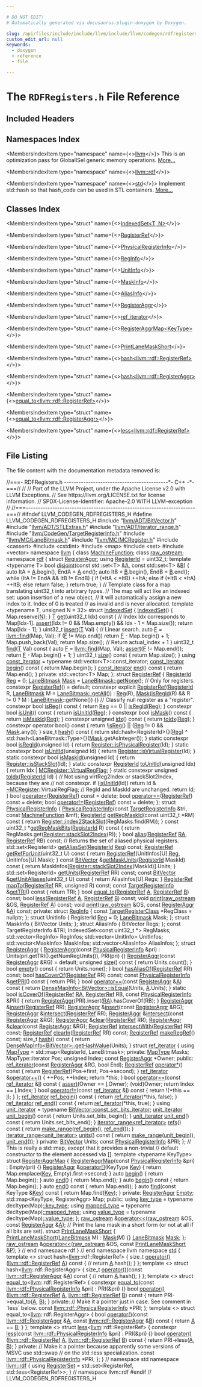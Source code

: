```yaml
---

# DO NOT EDIT!
# Automatically generated via docusaurus-plugin-doxygen by Doxygen.

slug: /api/files/include/include/llvm/include/llvm/codegen/rdfregisters-h
custom_edit_url: null
keywords:
  - doxygen
  - reference
  - file

---
```





# The `RDFRegisters.h` File Reference

<DoxygenPage pluginConfig={pluginConfig}>



## Included Headers

<IncludesList>
<IncludesListItem
  filePath="llvm/ADT/BitVector.h"
  permalink="/docs/api/files/include/include/llvm/include/llvm/adt/bitvector-h"
  isLocal="true" />
<IncludesListItem
  filePath="llvm/ADT/STLExtras.h"
  permalink="/docs/api/files/include/include/llvm/include/llvm/adt/stlextras-h"
  isLocal="true" />
<IncludesListItem
  filePath="llvm/ADT/iterator_range.h"
  permalink="/docs/api/files/include/include/llvm/include/llvm/adt/iterator-range-h"
  isLocal="true" />
<IncludesListItem
  filePath="llvm/CodeGen/TargetRegisterInfo.h"
  permalink="/docs/api/files/include/include/llvm/include/llvm/codegen/targetregisterinfo-h"
  isLocal="true" />
<IncludesListItem
  filePath="llvm/MC/LaneBitmask.h"
  permalink="/docs/api/files/include/include/llvm/include/llvm/mc/lanebitmask-h"
  isLocal="true" />
<IncludesListItem
  filePath="llvm/MC/MCRegister.h"
  permalink="/docs/api/files/include/include/llvm/include/llvm/mc/mcregister-h"
  isLocal="true" />
<IncludesListItem
  filePath="cassert"
  permalink=""
  isLocal="false" />
<IncludesListItem
  filePath="cstdint"
  permalink=""
  isLocal="false" />
<IncludesListItem
  filePath="map"
  permalink=""
  isLocal="false" />
<IncludesListItem
  filePath="set"
  permalink=""
  isLocal="false" />
<IncludesListItem
  filePath="vector"
  permalink=""
  isLocal="false" />
</IncludesList>

## Namespaces Index

<MembersIndex>

<MembersIndexItem
  type="namespace"
  name={<><a href="/docs/api/namespaces/llvm">llvm</a></>}>
This is an optimization pass for GlobalISel generic memory operations. <a href="/docs/api/namespaces/llvm/#details">More...</a>
</MembersIndexItem>

<MembersIndexItem
  type="namespace"
  name={<><a href="/docs/api/namespaces/llvm/rdf">llvm::rdf</a></>}>
</MembersIndexItem>

<MembersIndexItem
  type="namespace"
  name={<><a href="/docs/api/namespaces/std">std</a></>}>
Implement std::hash so that hash&#95;code can be used in STL containers. <a href="/docs/api/namespaces/std/#details">More...</a>
</MembersIndexItem>

</MembersIndex>

## Classes Index

<MembersIndex>

<MembersIndexItem
  type="struct"
  name={<><a href="/docs/api/structs/llvm/rdf/indexedset">IndexedSet&lt;T, N&gt;</a></>}>
</MembersIndexItem>

<MembersIndexItem
  type="struct"
  name={<><a href="/docs/api/structs/llvm/rdf/registerref">RegisterRef</a></>}>
</MembersIndexItem>

<MembersIndexItem
  type="struct"
  name={<><a href="/docs/api/structs/llvm/rdf/physicalregisterinfo">PhysicalRegisterInfo</a></>}>
</MembersIndexItem>

<MembersIndexItem
  type="struct"
  name={<><a href="/docs/api/structs/llvm/rdf/physicalregisterinfo/reginfo">RegInfo</a></>}>
</MembersIndexItem>

<MembersIndexItem
  type="struct"
  name={<><a href="/docs/api/structs/llvm/rdf/physicalregisterinfo/unitinfo">UnitInfo</a></>}>
</MembersIndexItem>

<MembersIndexItem
  type="struct"
  name={<><a href="/docs/api/structs/llvm/rdf/physicalregisterinfo/maskinfo">MaskInfo</a></>}>
</MembersIndexItem>

<MembersIndexItem
  type="struct"
  name={<><a href="/docs/api/structs/llvm/rdf/physicalregisterinfo/aliasinfo">AliasInfo</a></>}>
</MembersIndexItem>

<MembersIndexItem
  type="struct"
  name={<><a href="/docs/api/structs/llvm/rdf/registeraggr">RegisterAggr</a></>}>
</MembersIndexItem>

<MembersIndexItem
  type="struct"
  name={<><a href="/docs/api/structs/llvm/rdf/registeraggr/ref-iterator">ref_iterator</a></>}>
</MembersIndexItem>

<MembersIndexItem
  type="struct"
  name={<><a href="/docs/api/structs/llvm/rdf/registeraggrmap">RegisterAggrMap&lt;KeyType&gt;</a></>}>
</MembersIndexItem>

<MembersIndexItem
  type="struct"
  name={<><a href="/docs/api/structs/llvm/rdf/printlanemaskshort">PrintLaneMaskShort</a></>}>
</MembersIndexItem>

<MembersIndexItem
  type="struct"
  name={<><a href="/docs/api/structs/std/hash-68516276b529b93d4a477ba3834b6f96">hash&lt;llvm::rdf::RegisterRef&gt;</a></>}>
</MembersIndexItem>

<MembersIndexItem
  type="struct"
  name={<><a href="/docs/api/structs/std/hash-ac38490f318b87a90282e404875724d9">hash&lt;llvm::rdf::RegisterAggr&gt;</a></>}>
</MembersIndexItem>

<MembersIndexItem
  type="struct"
  name={<><a href="/docs/api/structs/std/equal-to-68516276b529b93d4a477ba3834b6f96">equal_to&lt;llvm::rdf::RegisterRef&gt;</a></>}>
</MembersIndexItem>

<MembersIndexItem
  type="struct"
  name={<><a href="/docs/api/structs/std/equal-to-ac38490f318b87a90282e404875724d9">equal_to&lt;llvm::rdf::RegisterAggr&gt;</a></>}>
</MembersIndexItem>

<MembersIndexItem
  type="struct"
  name={<><a href="/docs/api/structs/std/less-68516276b529b93d4a477ba3834b6f96">less&lt;llvm::rdf::RegisterRef&gt;</a></>}>
</MembersIndexItem>

</MembersIndex>


## File Listing

The file content with the documentation metadata removed is:

<ProgramListing>

<Link id="l00001" /><CodeLine lineNumber="1"><Highlight kind="comment">//===- RDFRegisters.h -------------------------------------------&#42;- C++ -&#42;-===//</Highlight><Highlight kind="normal"></Highlight></CodeLine>
<Link id="l00002" /><CodeLine lineNumber="2"><Highlight kind="normal"></Highlight><Highlight kind="comment">//</Highlight><Highlight kind="normal"></Highlight></CodeLine>
<Link id="l00003" /><CodeLine lineNumber="3"><Highlight kind="normal"></Highlight><Highlight kind="comment">// Part of the LLVM Project, under the Apache License v2.0 with LLVM Exceptions.</Highlight><Highlight kind="normal"></Highlight></CodeLine>
<Link id="l00004" /><CodeLine lineNumber="4"><Highlight kind="normal"></Highlight><Highlight kind="comment">// See https://llvm.org/LICENSE.txt for license information.</Highlight><Highlight kind="normal"></Highlight></CodeLine>
<Link id="l00005" /><CodeLine lineNumber="5"><Highlight kind="normal"></Highlight><Highlight kind="comment">// SPDX-License-Identifier: Apache-2.0 WITH LLVM-exception</Highlight><Highlight kind="normal"></Highlight></CodeLine>
<Link id="l00006" /><CodeLine lineNumber="6"><Highlight kind="normal"></Highlight><Highlight kind="comment">//</Highlight><Highlight kind="normal"></Highlight></CodeLine>
<Link id="l00007" /><CodeLine lineNumber="7"><Highlight kind="normal"></Highlight><Highlight kind="comment">//===----------------------------------------------------------------------===//</Highlight><Highlight kind="normal"></Highlight></CodeLine>
<Link id="l00008" /><CodeLine lineNumber="8"><Highlight kind="normal"></Highlight></CodeLine>
<Link id="l00009" /><CodeLine lineNumber="9"><Highlight kind="normal"></Highlight><Highlight kind="preprocessor">#ifndef LLVM&#95;CODEGEN&#95;RDFREGISTERS&#95;H</Highlight><Highlight kind="normal"></Highlight></CodeLine>
<Link id="l00010" /><CodeLine lineNumber="10"><Highlight kind="normal"></Highlight><Highlight kind="preprocessor">#define LLVM&#95;CODEGEN&#95;RDFREGISTERS&#95;H</Highlight><Highlight kind="normal"></Highlight></CodeLine>
<Link id="l00011" /><CodeLine lineNumber="11"><Highlight kind="normal"></Highlight></CodeLine>
<Link id="l00012" /><CodeLine lineNumber="12"><Highlight kind="normal"></Highlight><Highlight kind="preprocessor">#include &quot;<a href="/docs/api/files/include/include/llvm/include/llvm/adt/bitvector-h">llvm/ADT/BitVector.h</a>&quot;</Highlight><Highlight kind="normal"></Highlight></CodeLine>
<Link id="l00013" /><CodeLine lineNumber="13"><Highlight kind="normal"></Highlight><Highlight kind="preprocessor">#include &quot;<a href="/docs/api/files/include/include/llvm/include/llvm/adt/stlextras-h">llvm/ADT/STLExtras.h</a>&quot;</Highlight><Highlight kind="normal"></Highlight></CodeLine>
<Link id="l00014" /><CodeLine lineNumber="14"><Highlight kind="normal"></Highlight><Highlight kind="preprocessor">#include &quot;<a href="/docs/api/files/include/include/llvm/include/llvm/adt/iterator-range-h">llvm/ADT/iterator&#95;range.h</a>&quot;</Highlight><Highlight kind="normal"></Highlight></CodeLine>
<Link id="l00015" /><CodeLine lineNumber="15"><Highlight kind="normal"></Highlight><Highlight kind="preprocessor">#include &quot;<a href="/docs/api/files/include/include/llvm/include/llvm/codegen/targetregisterinfo-h">llvm/CodeGen/TargetRegisterInfo.h</a>&quot;</Highlight><Highlight kind="normal"></Highlight></CodeLine>
<Link id="l00016" /><CodeLine lineNumber="16"><Highlight kind="normal"></Highlight><Highlight kind="preprocessor">#include &quot;<a href="/docs/api/files/include/include/llvm/include/llvm/mc/lanebitmask-h">llvm/MC/LaneBitmask.h</a>&quot;</Highlight><Highlight kind="normal"></Highlight></CodeLine>
<Link id="l00017" /><CodeLine lineNumber="17"><Highlight kind="normal"></Highlight><Highlight kind="preprocessor">#include &quot;<a href="/docs/api/files/include/include/llvm/include/llvm/mc/mcregister-h">llvm/MC/MCRegister.h</a>&quot;</Highlight><Highlight kind="normal"></Highlight></CodeLine>
<Link id="l00018" /><CodeLine lineNumber="18"><Highlight kind="normal"></Highlight><Highlight kind="preprocessor">#include &lt;cassert&gt;</Highlight><Highlight kind="normal"></Highlight></CodeLine>
<Link id="l00019" /><CodeLine lineNumber="19"><Highlight kind="normal"></Highlight><Highlight kind="preprocessor">#include &lt;cstdint&gt;</Highlight><Highlight kind="normal"></Highlight></CodeLine>
<Link id="l00020" /><CodeLine lineNumber="20"><Highlight kind="normal"></Highlight><Highlight kind="preprocessor">#include &lt;map&gt;</Highlight><Highlight kind="normal"></Highlight></CodeLine>
<Link id="l00021" /><CodeLine lineNumber="21"><Highlight kind="normal"></Highlight><Highlight kind="preprocessor">#include &lt;set&gt;</Highlight><Highlight kind="normal"></Highlight></CodeLine>
<Link id="l00022" /><CodeLine lineNumber="22"><Highlight kind="normal"></Highlight><Highlight kind="preprocessor">#include &lt;vector&gt;</Highlight><Highlight kind="normal"></Highlight></CodeLine>
<Link id="l00023" /><CodeLine lineNumber="23"><Highlight kind="normal"></Highlight></CodeLine>
<Link id="l00024" /><CodeLine lineNumber="24"><Highlight kind="normal"></Highlight><Highlight kind="keyword">namespace </Highlight><Highlight kind="normal"><a href="/docs/api/namespaces/llvm">llvm</a> &#123;</Highlight></CodeLine>
<Link id="l00025" /><CodeLine lineNumber="25"><Highlight kind="normal"></Highlight></CodeLine>
<Link id="l00026" /><CodeLine lineNumber="26"><Highlight kind="normal"></Highlight><Highlight kind="keyword">class </Highlight><Highlight kind="normal"><a href="/docs/api/classes/llvm/machinefunction">MachineFunction</a>;</Highlight></CodeLine>
<Link id="l00027" /><CodeLine lineNumber="27"><Highlight kind="normal"></Highlight><Highlight kind="keyword">class </Highlight><Highlight kind="normal"><a href="/docs/api/classes/llvm/raw-ostream">raw&#95;ostream</a>;</Highlight></CodeLine>
<Link id="l00028" /><CodeLine lineNumber="28"><Highlight kind="normal"></Highlight></CodeLine>
<Link id="l00029" /><CodeLine lineNumber="29"><Highlight kind="normal"></Highlight><Highlight kind="keyword">namespace </Highlight><Highlight kind="normal"><a href="/docs/api/namespaces/llvm/rdf">rdf</a> &#123;</Highlight></CodeLine>
<Link id="l00030" /><CodeLine lineNumber="30"><Highlight kind="normal"></Highlight><Highlight kind="keyword">struct </Highlight><Highlight kind="normal"><a href="/docs/api/structs/llvm/rdf/registeraggr">RegisterAggr</a>;</Highlight></CodeLine>
<Link id="l00031" /><CodeLine lineNumber="31"><Highlight kind="normal"></Highlight></CodeLine>
<Link id="l00032" /><CodeLine lineNumber="32" lineLink="/docs/api/namespaces/llvm/rdf/#ac7072dcf10008631e0ac026bc5f8beae"><Highlight kind="normal"></Highlight><Highlight kind="keyword">using </Highlight><Highlight kind="normal"><a href="/docs/api/namespaces/llvm/rdf/#ac7072dcf10008631e0ac026bc5f8beae">RegisterId</a> = uint32&#95;t;</Highlight></CodeLine>
<Link id="l00033" /><CodeLine lineNumber="33"><Highlight kind="normal"></Highlight></CodeLine>
<Link id="l00034" /><CodeLine lineNumber="34"><Highlight kind="normal"></Highlight><Highlight kind="keyword">template</Highlight><Highlight kind="normal"> &lt;</Highlight><Highlight kind="keyword">typename</Highlight><Highlight kind="normal"> T&gt;</Highlight></CodeLine>
<Link id="l00035" /><CodeLine lineNumber="35" lineLink="/docs/api/namespaces/llvm/rdf/#ae3b5e436afeb0d1e4781f4c47beee60d"><Highlight kind="normal"></Highlight><Highlight kind="keywordtype">bool</Highlight><Highlight kind="normal"> <a href="/docs/api/namespaces/llvm/rdf/#ae3b5e436afeb0d1e4781f4c47beee60d">disjoint</a>(</Highlight><Highlight kind="keyword">const</Highlight><Highlight kind="normal"> std::set&lt;T&gt; &amp;<a href="/docs/api/files/lib/lib/ir/builtingcs-cpp/#a2e38c85003a042421cde1647632d0b72">A</a>, </Highlight><Highlight kind="keyword">const</Highlight><Highlight kind="normal"> std::set&lt;T&gt; &amp;<a href="/docs/api/files/lib/lib/ir/builtingcs-cpp/#ae76959fe811ba090de4cba69ac00f1da">B</a>) &#123;</Highlight></CodeLine>
<Link id="l00036" /><CodeLine lineNumber="36"><Highlight kind="normal">  </Highlight><Highlight kind="keyword">auto</Highlight><Highlight kind="normal"> ItA = <a href="/docs/api/files/lib/lib/ir/builtingcs-cpp/#a2e38c85003a042421cde1647632d0b72">A</a>.begin(), EndA = <a href="/docs/api/files/lib/lib/ir/builtingcs-cpp/#a2e38c85003a042421cde1647632d0b72">A</a>.end();</Highlight></CodeLine>
<Link id="l00037" /><CodeLine lineNumber="37"><Highlight kind="normal">  </Highlight><Highlight kind="keyword">auto</Highlight><Highlight kind="normal"> ItB = <a href="/docs/api/files/lib/lib/ir/builtingcs-cpp/#ae76959fe811ba090de4cba69ac00f1da">B</a>.begin(), EndB = <a href="/docs/api/files/lib/lib/ir/builtingcs-cpp/#ae76959fe811ba090de4cba69ac00f1da">B</a>.end();</Highlight></CodeLine>
<Link id="l00038" /><CodeLine lineNumber="38"><Highlight kind="normal">  </Highlight><Highlight kind="keywordflow">while</Highlight><Highlight kind="normal"> (ItA != EndA &amp;&amp; ItB != EndB) &#123;</Highlight></CodeLine>
<Link id="l00039" /><CodeLine lineNumber="39"><Highlight kind="normal">    </Highlight><Highlight kind="keywordflow">if</Highlight><Highlight kind="normal"> (&#42;ItA &lt; &#42;ItB)</Highlight></CodeLine>
<Link id="l00040" /><CodeLine lineNumber="40"><Highlight kind="normal">      ++ItA;</Highlight></CodeLine>
<Link id="l00041" /><CodeLine lineNumber="41"><Highlight kind="normal">    </Highlight><Highlight kind="keywordflow">else</Highlight><Highlight kind="normal"> </Highlight><Highlight kind="keywordflow">if</Highlight><Highlight kind="normal"> (&#42;ItB &lt; &#42;ItA)</Highlight></CodeLine>
<Link id="l00042" /><CodeLine lineNumber="42"><Highlight kind="normal">      ++ItB;</Highlight></CodeLine>
<Link id="l00043" /><CodeLine lineNumber="43"><Highlight kind="normal">    </Highlight><Highlight kind="keywordflow">else</Highlight><Highlight kind="normal"></Highlight></CodeLine>
<Link id="l00044" /><CodeLine lineNumber="44"><Highlight kind="normal">      </Highlight><Highlight kind="keywordflow">return</Highlight><Highlight kind="normal"> </Highlight><Highlight kind="keyword">false</Highlight><Highlight kind="normal">;</Highlight></CodeLine>
<Link id="l00045" /><CodeLine lineNumber="45"><Highlight kind="normal">  &#125;</Highlight></CodeLine>
<Link id="l00046" /><CodeLine lineNumber="46"><Highlight kind="normal">  </Highlight><Highlight kind="keywordflow">return</Highlight><Highlight kind="normal"> </Highlight><Highlight kind="keyword">true</Highlight><Highlight kind="normal">;</Highlight></CodeLine>
<Link id="l00047" /><CodeLine lineNumber="47"><Highlight kind="normal">&#125;</Highlight></CodeLine>
<Link id="l00048" /><CodeLine lineNumber="48"><Highlight kind="normal"></Highlight></CodeLine>
<Link id="l00049" /><CodeLine lineNumber="49"><Highlight kind="normal"></Highlight><Highlight kind="comment">// Template class for a map translating uint32&#95;t into arbitrary types.</Highlight><Highlight kind="normal"></Highlight></CodeLine>
<Link id="l00050" /><CodeLine lineNumber="50"><Highlight kind="normal"></Highlight><Highlight kind="comment">// The map will act like an indexed set: upon insertion of a new object,</Highlight><Highlight kind="normal"></Highlight></CodeLine>
<Link id="l00051" /><CodeLine lineNumber="51"><Highlight kind="normal"></Highlight><Highlight kind="comment">// it will automatically assign a new index to it. Index of 0 is treated</Highlight><Highlight kind="normal"></Highlight></CodeLine>
<Link id="l00052" /><CodeLine lineNumber="52"><Highlight kind="normal"></Highlight><Highlight kind="comment">// as invalid and is never allocated.</Highlight><Highlight kind="normal"></Highlight></CodeLine>
<Link id="l00053" /><CodeLine lineNumber="53" lineLink="/docs/api/structs/llvm/rdf/indexedset"><Highlight kind="normal"></Highlight><Highlight kind="keyword">template</Highlight><Highlight kind="normal"> &lt;</Highlight><Highlight kind="keyword">typename</Highlight><Highlight kind="normal"> T, </Highlight><Highlight kind="keywordtype">unsigned</Highlight><Highlight kind="normal"> N = 32&gt; </Highlight><Highlight kind="keyword">struct </Highlight><Highlight kind="normal"><a href="/docs/api/structs/llvm/rdf/indexedset/#a3d9a103e8ef8f1d4fac156b23c178f85">IndexedSet</a> &#123;</Highlight></CodeLine>
<Link id="l00054" /><CodeLine lineNumber="54" lineLink="/docs/api/structs/llvm/rdf/indexedset/#a3d9a103e8ef8f1d4fac156b23c178f85"><Highlight kind="normal">  <a href="/docs/api/structs/llvm/rdf/indexedset/#a3d9a103e8ef8f1d4fac156b23c178f85">IndexedSet</a>() &#123; Map.reserve(<a href="/docs/api/files/lib/lib/support/regcomp-c/#a0240ac851181b84ac374872dc5434ee4">N</a>); &#125;</Highlight></CodeLine>
<Link id="l00055" /><CodeLine lineNumber="55"><Highlight kind="normal"></Highlight></CodeLine>
<Link id="l00056" /><CodeLine lineNumber="56" lineLink="/docs/api/structs/llvm/rdf/indexedset/#a9ea0780e44bdf21e392dff8529e4681e"><Highlight kind="normal">  <a href="/docs/api/files/lib/lib/target/lib/target/mips/mips16isellowering-cpp/#a0acb682b8260ab1c60b918599864e2e5">T</a> <a href="/docs/api/structs/llvm/rdf/indexedset/#a9ea0780e44bdf21e392dff8529e4681e">get</a>(uint32&#95;t Idx)</Highlight><Highlight kind="keyword"> const </Highlight><Highlight kind="normal">&#123;</Highlight></CodeLine>
<Link id="l00057" /><CodeLine lineNumber="57"><Highlight kind="normal">    </Highlight><Highlight kind="comment">// Index Idx corresponds to Map&#91;Idx-1&#93;.</Highlight><Highlight kind="normal"></Highlight></CodeLine>
<Link id="l00058" /><CodeLine lineNumber="58"><Highlight kind="normal">    <a href="/docs/api/files/lib/lib/target/lib/target/amdgpu/silowercontrolflow-cpp/#a4868c5d81c5ccc98c47aeab6244346a0">assert</a>(Idx != 0 &amp;&amp; !Map.empty() &amp;&amp; Idx - 1 &lt; Map.size());</Highlight></CodeLine>
<Link id="l00059" /><CodeLine lineNumber="59"><Highlight kind="normal">    </Highlight><Highlight kind="keywordflow">return</Highlight><Highlight kind="normal"> Map&#91;Idx - 1&#93;;</Highlight></CodeLine>
<Link id="l00060" /><CodeLine lineNumber="60"><Highlight kind="normal">  &#125;</Highlight></CodeLine>
<Link id="l00061" /><CodeLine lineNumber="61"><Highlight kind="normal"></Highlight></CodeLine>
<Link id="l00062" /><CodeLine lineNumber="62" lineLink="/docs/api/structs/llvm/rdf/indexedset/#af88b83bb9522ef69494ba28a194a9abe"><Highlight kind="normal">  uint32&#95;t <a href="/docs/api/structs/llvm/rdf/indexedset/#af88b83bb9522ef69494ba28a194a9abe">insert</a>(<a href="/docs/api/files/lib/lib/target/lib/target/mips/mips16isellowering-cpp/#a0acb682b8260ab1c60b918599864e2e5">T</a> Val) &#123;</Highlight></CodeLine>
<Link id="l00063" /><CodeLine lineNumber="63"><Highlight kind="normal">    </Highlight><Highlight kind="comment">// Linear search.</Highlight><Highlight kind="normal"></Highlight></CodeLine>
<Link id="l00064" /><CodeLine lineNumber="64"><Highlight kind="normal">    </Highlight><Highlight kind="keyword">auto</Highlight><Highlight kind="normal"> <a href="/docs/api/files/lib/lib/support/md5-cpp/#a96d73bbd7af15cb1fc38c3f4a3bd82e9">F</a> = <a href="/docs/api/namespaces/llvm/#a086e9fbdb06276db7753101a08a63adf">llvm::find</a>(Map, Val);</Highlight></CodeLine>
<Link id="l00065" /><CodeLine lineNumber="65"><Highlight kind="normal">    </Highlight><Highlight kind="keywordflow">if</Highlight><Highlight kind="normal"> (<a href="/docs/api/files/lib/lib/support/md5-cpp/#a96d73bbd7af15cb1fc38c3f4a3bd82e9">F</a> != Map.end())</Highlight></CodeLine>
<Link id="l00066" /><CodeLine lineNumber="66"><Highlight kind="normal">      </Highlight><Highlight kind="keywordflow">return</Highlight><Highlight kind="normal"> <a href="/docs/api/files/lib/lib/support/md5-cpp/#a96d73bbd7af15cb1fc38c3f4a3bd82e9">F</a> - Map.begin() + 1;</Highlight></CodeLine>
<Link id="l00067" /><CodeLine lineNumber="67"><Highlight kind="normal">    Map.push&#95;back(Val);</Highlight></CodeLine>
<Link id="l00068" /><CodeLine lineNumber="68"><Highlight kind="normal">    </Highlight><Highlight kind="keywordflow">return</Highlight><Highlight kind="normal"> Map.size(); </Highlight><Highlight kind="comment">// Return actual&#95;index + 1</Highlight><Highlight kind="normal"></Highlight></CodeLine>
<Link id="l00069" /><CodeLine lineNumber="69"><Highlight kind="normal">  &#125;</Highlight></CodeLine>
<Link id="l00070" /><CodeLine lineNumber="70"><Highlight kind="normal"></Highlight></CodeLine>
<Link id="l00071" /><CodeLine lineNumber="71" lineLink="/docs/api/structs/llvm/rdf/indexedset/#afe81a2f1e810ef95a07d61f7fc4decbc"><Highlight kind="normal">  uint32&#95;t <a href="/docs/api/structs/llvm/rdf/indexedset/#afe81a2f1e810ef95a07d61f7fc4decbc">find</a>(<a href="/docs/api/files/lib/lib/target/lib/target/mips/mips16isellowering-cpp/#a0acb682b8260ab1c60b918599864e2e5">T</a> Val)</Highlight><Highlight kind="keyword"> const </Highlight><Highlight kind="normal">&#123;</Highlight></CodeLine>
<Link id="l00072" /><CodeLine lineNumber="72"><Highlight kind="normal">    </Highlight><Highlight kind="keyword">auto</Highlight><Highlight kind="normal"> <a href="/docs/api/files/lib/lib/support/md5-cpp/#a96d73bbd7af15cb1fc38c3f4a3bd82e9">F</a> = <a href="/docs/api/namespaces/llvm/#a086e9fbdb06276db7753101a08a63adf">llvm::find</a>(Map, Val);</Highlight></CodeLine>
<Link id="l00073" /><CodeLine lineNumber="73"><Highlight kind="normal">    <a href="/docs/api/files/lib/lib/target/lib/target/amdgpu/silowercontrolflow-cpp/#a4868c5d81c5ccc98c47aeab6244346a0">assert</a>(<a href="/docs/api/files/lib/lib/support/md5-cpp/#a96d73bbd7af15cb1fc38c3f4a3bd82e9">F</a> != Map.end());</Highlight></CodeLine>
<Link id="l00074" /><CodeLine lineNumber="74"><Highlight kind="normal">    </Highlight><Highlight kind="keywordflow">return</Highlight><Highlight kind="normal"> <a href="/docs/api/files/lib/lib/support/md5-cpp/#a96d73bbd7af15cb1fc38c3f4a3bd82e9">F</a> - Map.begin() + 1;</Highlight></CodeLine>
<Link id="l00075" /><CodeLine lineNumber="75"><Highlight kind="normal">  &#125;</Highlight></CodeLine>
<Link id="l00076" /><CodeLine lineNumber="76"><Highlight kind="normal"></Highlight></CodeLine>
<Link id="l00077" /><CodeLine lineNumber="77" lineLink="/docs/api/structs/llvm/rdf/indexedset/#ac62ecd3cfdf2e296b9f1823059d320d2"><Highlight kind="normal">  uint32&#95;t <a href="/docs/api/structs/llvm/rdf/indexedset/#ac62ecd3cfdf2e296b9f1823059d320d2">size</a>()</Highlight><Highlight kind="keyword"> const </Highlight><Highlight kind="normal">&#123; </Highlight><Highlight kind="keywordflow">return</Highlight><Highlight kind="normal"> Map.size(); &#125;</Highlight></CodeLine>
<Link id="l00078" /><CodeLine lineNumber="78"><Highlight kind="normal"></Highlight></CodeLine>
<Link id="l00079" /><CodeLine lineNumber="79" lineLink="/docs/api/structs/llvm/rdf/indexedset/#a90b20d3cd9aff1120336aa2457156e36"><Highlight kind="normal">  </Highlight><Highlight kind="keyword">using </Highlight><Highlight kind="normal"><a href="/docs/api/structs/llvm/rdf/indexedset/#a90b20d3cd9aff1120336aa2457156e36">const&#95;iterator</a> = </Highlight><Highlight kind="keyword">typename</Highlight><Highlight kind="normal"> std::vector&lt;T&gt;::const&#95;iterator;</Highlight></CodeLine>
<Link id="l00080" /><CodeLine lineNumber="80"><Highlight kind="normal"></Highlight></CodeLine>
<Link id="l00081" /><CodeLine lineNumber="81" lineLink="/docs/api/structs/llvm/rdf/indexedset/#af89b430edee3afdc10116570bdbe39cc"><Highlight kind="normal">  <a href="/docs/api/structs/llvm/rdf/indexedset/#a90b20d3cd9aff1120336aa2457156e36">const&#95;iterator</a> <a href="/docs/api/structs/llvm/rdf/indexedset/#af89b430edee3afdc10116570bdbe39cc">begin</a>()</Highlight><Highlight kind="keyword"> const </Highlight><Highlight kind="normal">&#123; </Highlight><Highlight kind="keywordflow">return</Highlight><Highlight kind="normal"> Map.begin(); &#125;</Highlight></CodeLine>
<Link id="l00082" /><CodeLine lineNumber="82" lineLink="/docs/api/structs/llvm/rdf/indexedset/#a5705d8752fb5b038ae1409105a55d297"><Highlight kind="normal">  <a href="/docs/api/structs/llvm/rdf/indexedset/#a90b20d3cd9aff1120336aa2457156e36">const&#95;iterator</a> <a href="/docs/api/structs/llvm/rdf/indexedset/#a5705d8752fb5b038ae1409105a55d297">end</a>()</Highlight><Highlight kind="keyword"> const </Highlight><Highlight kind="normal">&#123; </Highlight><Highlight kind="keywordflow">return</Highlight><Highlight kind="normal"> Map.end(); &#125;</Highlight></CodeLine>
<Link id="l00083" /><CodeLine lineNumber="83"><Highlight kind="normal"></Highlight></CodeLine>
<Link id="l00084" /><CodeLine lineNumber="84"><Highlight kind="normal"></Highlight><Highlight kind="keyword">private</Highlight><Highlight kind="normal">:</Highlight></CodeLine>
<Link id="l00085" /><CodeLine lineNumber="85"><Highlight kind="normal">  std::vector&lt;T&gt; Map;</Highlight></CodeLine>
<Link id="l00086" /><CodeLine lineNumber="86"><Highlight kind="normal">&#125;;</Highlight></CodeLine>
<Link id="l00087" /><CodeLine lineNumber="87"><Highlight kind="normal"></Highlight></CodeLine>
<Link id="l00088" /><CodeLine lineNumber="88" lineLink="/docs/api/structs/llvm/rdf/registerref"><Highlight kind="normal"></Highlight><Highlight kind="keyword">struct </Highlight><Highlight kind="normal"><a href="/docs/api/structs/llvm/rdf/registerref/#a6355d157d6038c4e534079ea55b6ca1b">RegisterRef</a> &#123;</Highlight></CodeLine>
<Link id="l00089" /><CodeLine lineNumber="89" lineLink="/docs/api/structs/llvm/rdf/registerref/#aff344ef4b411a5f449ef8839d98f1750"><Highlight kind="normal">  <a href="/docs/api/namespaces/llvm/rdf/#ac7072dcf10008631e0ac026bc5f8beae">RegisterId</a> <a href="/docs/api/structs/llvm/rdf/registerref/#aff344ef4b411a5f449ef8839d98f1750">Reg</a> = 0;</Highlight></CodeLine>
<Link id="l00090" /><CodeLine lineNumber="90" lineLink="/docs/api/structs/llvm/rdf/registerref/#a5ad5cb9affeee19ca5894e5d950ea869"><Highlight kind="normal">  <a href="/docs/api/structs/llvm/lanebitmask">LaneBitmask</a> <a href="/docs/api/structs/llvm/rdf/registerref/#a5ad5cb9affeee19ca5894e5d950ea869">Mask</a> = <a href="/docs/api/structs/llvm/lanebitmask/#a9082b6aa4021114645045d9c5628eb26">LaneBitmask::getNone</a>(); </Highlight><Highlight kind="comment">// Only for registers.</Highlight><Highlight kind="normal"></Highlight></CodeLine>
<Link id="l00091" /><CodeLine lineNumber="91"><Highlight kind="normal"></Highlight></CodeLine>
<Link id="l00092" /><CodeLine lineNumber="92" lineLink="/docs/api/structs/llvm/rdf/registerref/#a6355d157d6038c4e534079ea55b6ca1b"><Highlight kind="normal">  </Highlight><Highlight kind="keyword">constexpr</Highlight><Highlight kind="normal"> <a href="/docs/api/structs/llvm/rdf/registerref/#a6355d157d6038c4e534079ea55b6ca1b">RegisterRef</a>() = </Highlight><Highlight kind="keywordflow">default</Highlight><Highlight kind="normal">;</Highlight></CodeLine>
<Link id="l00093" /><CodeLine lineNumber="93" lineLink="/docs/api/structs/llvm/rdf/registerref/#a17d0e76b1406156ae9aec70df17c4d8a"><Highlight kind="normal">  </Highlight><Highlight kind="keyword">constexpr</Highlight><Highlight kind="normal"> </Highlight><Highlight kind="keyword">explicit</Highlight><Highlight kind="normal"> <a href="/docs/api/structs/llvm/rdf/registerref/#a17d0e76b1406156ae9aec70df17c4d8a">RegisterRef</a>(<a href="/docs/api/namespaces/llvm/rdf/#ac7072dcf10008631e0ac026bc5f8beae">RegisterId</a> R,</Highlight></CodeLine>
<Link id="l00094" /><CodeLine lineNumber="94"><Highlight kind="normal">                                 <a href="/docs/api/structs/llvm/lanebitmask">LaneBitmask</a> M = <a href="/docs/api/structs/llvm/lanebitmask/#a3714a639930eab71d7202da05ad82990">LaneBitmask::getAll</a>())</Highlight></CodeLine>
<Link id="l00095" /><CodeLine lineNumber="95"><Highlight kind="normal">      : <a href="/docs/api/structs/llvm/rdf/registerref/#aff344ef4b411a5f449ef8839d98f1750">Reg</a>(R), <a href="/docs/api/structs/llvm/rdf/registerref/#a5ad5cb9affeee19ca5894e5d950ea869">Mask</a>(<a href="/docs/api/structs/llvm/rdf/registerref/#a987ae88dea5396b51031fe9a52d8388a">isRegId</a>(R) &amp;&amp; R != 0 ? M : <a href="/docs/api/structs/llvm/lanebitmask">LaneBitmask</a>::getNone()) &#123;&#125;</Highlight></CodeLine>
<Link id="l00096" /><CodeLine lineNumber="96"><Highlight kind="normal"></Highlight></CodeLine>
<Link id="l00097" /><CodeLine lineNumber="97"><Highlight kind="normal">  </Highlight><Highlight kind="comment">// Classify null register as a &quot;register&quot;.</Highlight><Highlight kind="normal"></Highlight></CodeLine>
<Link id="l00098" /><CodeLine lineNumber="98" lineLink="/docs/api/structs/llvm/rdf/registerref/#a6e855d6b2f844f3bdce575f3d0330bb5"><Highlight kind="normal">  </Highlight><Highlight kind="keyword">constexpr</Highlight><Highlight kind="normal"> </Highlight><Highlight kind="keywordtype">bool</Highlight><Highlight kind="normal"> <a href="/docs/api/structs/llvm/rdf/registerref/#a6e855d6b2f844f3bdce575f3d0330bb5">isReg</a>()</Highlight><Highlight kind="keyword"> const </Highlight><Highlight kind="normal">&#123; </Highlight><Highlight kind="keywordflow">return</Highlight><Highlight kind="normal"> <a href="/docs/api/structs/llvm/rdf/registerref/#aff344ef4b411a5f449ef8839d98f1750">Reg</a> == 0 || <a href="/docs/api/structs/llvm/rdf/registerref/#a987ae88dea5396b51031fe9a52d8388a">isRegId</a>(<a href="/docs/api/structs/llvm/rdf/registerref/#aff344ef4b411a5f449ef8839d98f1750">Reg</a>); &#125;</Highlight></CodeLine>
<Link id="l00099" /><CodeLine lineNumber="99" lineLink="/docs/api/structs/llvm/rdf/registerref/#abf1bfe6203bc7a6af8e4d46af058b2f3"><Highlight kind="normal">  </Highlight><Highlight kind="keyword">constexpr</Highlight><Highlight kind="normal"> </Highlight><Highlight kind="keywordtype">bool</Highlight><Highlight kind="normal"> <a href="/docs/api/structs/llvm/rdf/registerref/#abf1bfe6203bc7a6af8e4d46af058b2f3">isUnit</a>()</Highlight><Highlight kind="keyword"> const </Highlight><Highlight kind="normal">&#123; </Highlight><Highlight kind="keywordflow">return</Highlight><Highlight kind="normal"> <a href="/docs/api/structs/llvm/rdf/registerref/#aaaa495ab731d5c7de060f932c8bbc869">isUnitId</a>(<a href="/docs/api/structs/llvm/rdf/registerref/#aff344ef4b411a5f449ef8839d98f1750">Reg</a>); &#125;</Highlight></CodeLine>
<Link id="l00100" /><CodeLine lineNumber="100" lineLink="/docs/api/structs/llvm/rdf/registerref/#a75a80381a8983087ea1f89b9fadabede"><Highlight kind="normal">  </Highlight><Highlight kind="keyword">constexpr</Highlight><Highlight kind="normal"> </Highlight><Highlight kind="keywordtype">bool</Highlight><Highlight kind="normal"> <a href="/docs/api/structs/llvm/rdf/registerref/#a75a80381a8983087ea1f89b9fadabede">isMask</a>()</Highlight><Highlight kind="keyword"> const </Highlight><Highlight kind="normal">&#123; </Highlight><Highlight kind="keywordflow">return</Highlight><Highlight kind="normal"> <a href="/docs/api/structs/llvm/rdf/registerref/#a7a6e00a1aed89e42fd185379d3309666">isMaskId</a>(<a href="/docs/api/structs/llvm/rdf/registerref/#aff344ef4b411a5f449ef8839d98f1750">Reg</a>); &#125;</Highlight></CodeLine>
<Link id="l00101" /><CodeLine lineNumber="101"><Highlight kind="normal"></Highlight></CodeLine>
<Link id="l00102" /><CodeLine lineNumber="102" lineLink="/docs/api/structs/llvm/rdf/registerref/#a05a3bdf2a3d5c33f370bc778fabaee9c"><Highlight kind="normal">  </Highlight><Highlight kind="keyword">constexpr</Highlight><Highlight kind="normal"> </Highlight><Highlight kind="keywordtype">unsigned</Highlight><Highlight kind="normal"> <a href="/docs/api/structs/llvm/rdf/registerref/#a05a3bdf2a3d5c33f370bc778fabaee9c">idx</a>()</Highlight><Highlight kind="keyword"> const </Highlight><Highlight kind="normal">&#123; </Highlight><Highlight kind="keywordflow">return</Highlight><Highlight kind="normal"> <a href="/docs/api/structs/llvm/rdf/registerref/#ade42d303ca66ea8b8c9b224edd3675f5">toIdx</a>(<a href="/docs/api/structs/llvm/rdf/registerref/#aff344ef4b411a5f449ef8839d98f1750">Reg</a>); &#125;</Highlight></CodeLine>
<Link id="l00103" /><CodeLine lineNumber="103"><Highlight kind="normal"></Highlight></CodeLine>
<Link id="l00104" /><CodeLine lineNumber="104" lineLink="/docs/api/structs/llvm/rdf/registerref/#adeb95e29d5f7bd2501f0f8d640c0b1e0"><Highlight kind="normal">  </Highlight><Highlight kind="keyword">constexpr</Highlight><Highlight kind="normal"> </Highlight><Highlight kind="keyword">operator</Highlight><Highlight kind="normal"> bool()</Highlight><Highlight kind="keyword"> const </Highlight><Highlight kind="normal">&#123;</Highlight></CodeLine>
<Link id="l00105" /><CodeLine lineNumber="105"><Highlight kind="normal">    </Highlight><Highlight kind="keywordflow">return</Highlight><Highlight kind="normal"> !<a href="/docs/api/structs/llvm/rdf/registerref/#a6e855d6b2f844f3bdce575f3d0330bb5">isReg</a>() || (<a href="/docs/api/structs/llvm/rdf/registerref/#aff344ef4b411a5f449ef8839d98f1750">Reg</a> != 0 &amp;&amp; <a href="/docs/api/structs/llvm/rdf/registerref/#a5ad5cb9affeee19ca5894e5d950ea869">Mask</a>.any());</Highlight></CodeLine>
<Link id="l00106" /><CodeLine lineNumber="106"><Highlight kind="normal">  &#125;</Highlight></CodeLine>
<Link id="l00107" /><CodeLine lineNumber="107"><Highlight kind="normal"></Highlight></CodeLine>
<Link id="l00108" /><CodeLine lineNumber="108" lineLink="/docs/api/structs/llvm/rdf/registerref/#ade98b6f08e1d3b9f3b304bdd0d652c72"><Highlight kind="normal">  </Highlight><Highlight kind="keywordtype">size&#95;t</Highlight><Highlight kind="normal"> <a href="/docs/api/structs/llvm/rdf/registerref/#ade98b6f08e1d3b9f3b304bdd0d652c72">hash</a>()</Highlight><Highlight kind="keyword"> const </Highlight><Highlight kind="normal">&#123;</Highlight></CodeLine>
<Link id="l00109" /><CodeLine lineNumber="109"><Highlight kind="normal">    </Highlight><Highlight kind="keywordflow">return</Highlight><Highlight kind="normal"> std::hash&lt;RegisterId&gt;&#123;&#125;(<a href="/docs/api/structs/llvm/rdf/registerref/#aff344ef4b411a5f449ef8839d98f1750">Reg</a>) ^</Highlight></CodeLine>
<Link id="l00110" /><CodeLine lineNumber="110"><Highlight kind="normal">           std::hash&lt;LaneBitmask::Type&gt;&#123;&#125;(<a href="/docs/api/structs/llvm/rdf/registerref/#a5ad5cb9affeee19ca5894e5d950ea869">Mask</a>.getAsInteger());</Highlight></CodeLine>
<Link id="l00111" /><CodeLine lineNumber="111"><Highlight kind="normal">  &#125;</Highlight></CodeLine>
<Link id="l00112" /><CodeLine lineNumber="112"><Highlight kind="normal"></Highlight></CodeLine>
<Link id="l00113" /><CodeLine lineNumber="113" lineLink="/docs/api/structs/llvm/rdf/registerref/#a987ae88dea5396b51031fe9a52d8388a"><Highlight kind="normal">  </Highlight><Highlight kind="keyword">static</Highlight><Highlight kind="normal"> </Highlight><Highlight kind="keyword">constexpr</Highlight><Highlight kind="normal"> </Highlight><Highlight kind="keywordtype">bool</Highlight><Highlight kind="normal"> <a href="/docs/api/structs/llvm/rdf/registerref/#a987ae88dea5396b51031fe9a52d8388a">isRegId</a>(</Highlight><Highlight kind="keywordtype">unsigned</Highlight><Highlight kind="normal"> Id) &#123;</Highlight></CodeLine>
<Link id="l00114" /><CodeLine lineNumber="114"><Highlight kind="normal">    </Highlight><Highlight kind="keywordflow">return</Highlight><Highlight kind="normal"> <a href="/docs/api/classes/llvm/register/#afacc26f29d80e10be4785a96ed6444dc">Register::isPhysicalRegister</a>(Id);</Highlight></CodeLine>
<Link id="l00115" /><CodeLine lineNumber="115"><Highlight kind="normal">  &#125;</Highlight></CodeLine>
<Link id="l00116" /><CodeLine lineNumber="116" lineLink="/docs/api/structs/llvm/rdf/registerref/#aaaa495ab731d5c7de060f932c8bbc869"><Highlight kind="normal">  </Highlight><Highlight kind="keyword">static</Highlight><Highlight kind="normal"> </Highlight><Highlight kind="keyword">constexpr</Highlight><Highlight kind="normal"> </Highlight><Highlight kind="keywordtype">bool</Highlight><Highlight kind="normal"> <a href="/docs/api/structs/llvm/rdf/registerref/#aaaa495ab731d5c7de060f932c8bbc869">isUnitId</a>(</Highlight><Highlight kind="keywordtype">unsigned</Highlight><Highlight kind="normal"> Id) &#123;</Highlight></CodeLine>
<Link id="l00117" /><CodeLine lineNumber="117"><Highlight kind="normal">    </Highlight><Highlight kind="keywordflow">return</Highlight><Highlight kind="normal"> <a href="/docs/api/classes/llvm/register/#ac6bf744f357352cde7578931007c0b6f">Register::isVirtualRegister</a>(Id);</Highlight></CodeLine>
<Link id="l00118" /><CodeLine lineNumber="118"><Highlight kind="normal">  &#125;</Highlight></CodeLine>
<Link id="l00119" /><CodeLine lineNumber="119" lineLink="/docs/api/structs/llvm/rdf/registerref/#a7a6e00a1aed89e42fd185379d3309666"><Highlight kind="normal">  </Highlight><Highlight kind="keyword">static</Highlight><Highlight kind="normal"> </Highlight><Highlight kind="keyword">constexpr</Highlight><Highlight kind="normal"> </Highlight><Highlight kind="keywordtype">bool</Highlight><Highlight kind="normal"> <a href="/docs/api/structs/llvm/rdf/registerref/#a7a6e00a1aed89e42fd185379d3309666">isMaskId</a>(</Highlight><Highlight kind="keywordtype">unsigned</Highlight><Highlight kind="normal"> Id) &#123;</Highlight></CodeLine>
<Link id="l00120" /><CodeLine lineNumber="120"><Highlight kind="normal">    </Highlight><Highlight kind="keywordflow">return</Highlight><Highlight kind="normal"> <a href="/docs/api/classes/llvm/register/#a050c8e969ce1fa8c229b074fd07be925">Register::isStackSlot</a>(Id);</Highlight></CodeLine>
<Link id="l00121" /><CodeLine lineNumber="121"><Highlight kind="normal">  &#125;</Highlight></CodeLine>
<Link id="l00122" /><CodeLine lineNumber="122"><Highlight kind="normal"></Highlight></CodeLine>
<Link id="l00123" /><CodeLine lineNumber="123" lineLink="/docs/api/structs/llvm/rdf/registerref/#a3baa7e674ebf2b284f3aa922913b7d25"><Highlight kind="normal">  </Highlight><Highlight kind="keyword">static</Highlight><Highlight kind="normal"> </Highlight><Highlight kind="keyword">constexpr</Highlight><Highlight kind="normal"> <a href="/docs/api/namespaces/llvm/rdf/#ac7072dcf10008631e0ac026bc5f8beae">RegisterId</a> <a href="/docs/api/structs/llvm/rdf/registerref/#a3baa7e674ebf2b284f3aa922913b7d25">toUnitId</a>(</Highlight><Highlight kind="keywordtype">unsigned</Highlight><Highlight kind="normal"> Idx) &#123;</Highlight></CodeLine>
<Link id="l00124" /><CodeLine lineNumber="124"><Highlight kind="normal">    </Highlight><Highlight kind="keywordflow">return</Highlight><Highlight kind="normal"> Idx | <a href="/docs/api/classes/llvm/mcregister/#aeaac7abf0e2e4881cc7158ab6cdb0019">MCRegister::VirtualRegFlag</a>;</Highlight></CodeLine>
<Link id="l00125" /><CodeLine lineNumber="125"><Highlight kind="normal">  &#125;</Highlight></CodeLine>
<Link id="l00126" /><CodeLine lineNumber="126"><Highlight kind="normal"></Highlight></CodeLine>
<Link id="l00127" /><CodeLine lineNumber="127" lineLink="/docs/api/structs/llvm/rdf/registerref/#ade42d303ca66ea8b8c9b224edd3675f5"><Highlight kind="normal">  </Highlight><Highlight kind="keyword">static</Highlight><Highlight kind="normal"> </Highlight><Highlight kind="keyword">constexpr</Highlight><Highlight kind="normal"> </Highlight><Highlight kind="keywordtype">unsigned</Highlight><Highlight kind="normal"> <a href="/docs/api/structs/llvm/rdf/registerref/#ade42d303ca66ea8b8c9b224edd3675f5">toIdx</a>(<a href="/docs/api/namespaces/llvm/rdf/#ac7072dcf10008631e0ac026bc5f8beae">RegisterId</a> Id) &#123;</Highlight></CodeLine>
<Link id="l00128" /><CodeLine lineNumber="128"><Highlight kind="normal">    </Highlight><Highlight kind="comment">// Not using virtReg2Index or stackSlot2Index, because they are</Highlight><Highlight kind="normal"></Highlight></CodeLine>
<Link id="l00129" /><CodeLine lineNumber="129"><Highlight kind="normal">    </Highlight><Highlight kind="comment">// not constexpr.</Highlight><Highlight kind="normal"></Highlight></CodeLine>
<Link id="l00130" /><CodeLine lineNumber="130"><Highlight kind="normal">    </Highlight><Highlight kind="keywordflow">if</Highlight><Highlight kind="normal"> (<a href="/docs/api/structs/llvm/rdf/registerref/#aaaa495ab731d5c7de060f932c8bbc869">isUnitId</a>(Id))</Highlight></CodeLine>
<Link id="l00131" /><CodeLine lineNumber="131"><Highlight kind="normal">      </Highlight><Highlight kind="keywordflow">return</Highlight><Highlight kind="normal"> Id &amp; <a href="/docs/api/classes/llvm/mcregister">~MCRegister</a>::VirtualRegFlag;</Highlight></CodeLine>
<Link id="l00132" /><CodeLine lineNumber="132"><Highlight kind="normal">    </Highlight><Highlight kind="comment">// RegId and MaskId are unchanged.</Highlight><Highlight kind="normal"></Highlight></CodeLine>
<Link id="l00133" /><CodeLine lineNumber="133"><Highlight kind="normal">    </Highlight><Highlight kind="keywordflow">return</Highlight><Highlight kind="normal"> Id;</Highlight></CodeLine>
<Link id="l00134" /><CodeLine lineNumber="134"><Highlight kind="normal">  &#125;</Highlight></CodeLine>
<Link id="l00135" /><CodeLine lineNumber="135"><Highlight kind="normal"></Highlight></CodeLine>
<Link id="l00136" /><CodeLine lineNumber="136" lineLink="/docs/api/structs/llvm/rdf/registerref/#adf2ca3eacbdd6f0f024b8b7f9b42b200"><Highlight kind="normal">  </Highlight><Highlight kind="keywordtype">bool</Highlight><Highlight kind="normal"> <a href="/docs/api/structs/llvm/rdf/registerref/#adf2ca3eacbdd6f0f024b8b7f9b42b200">operator&lt;</a>(<a href="/docs/api/structs/llvm/rdf/registerref/#a6355d157d6038c4e534079ea55b6ca1b">RegisterRef</a>) </Highlight><Highlight kind="keyword">const</Highlight><Highlight kind="normal"> = </Highlight><Highlight kind="keyword">delete</Highlight><Highlight kind="normal">;</Highlight></CodeLine>
<Link id="l00137" /><CodeLine lineNumber="137" lineLink="/docs/api/structs/llvm/rdf/registerref/#af9e15fc09af0e81b78e690c61885a95d"><Highlight kind="normal">  </Highlight><Highlight kind="keywordtype">bool</Highlight><Highlight kind="normal"> <a href="/docs/api/structs/llvm/rdf/registerref/#af9e15fc09af0e81b78e690c61885a95d">operator==</a>(<a href="/docs/api/structs/llvm/rdf/registerref/#a6355d157d6038c4e534079ea55b6ca1b">RegisterRef</a>) </Highlight><Highlight kind="keyword">const</Highlight><Highlight kind="normal"> = </Highlight><Highlight kind="keyword">delete</Highlight><Highlight kind="normal">;</Highlight></CodeLine>
<Link id="l00138" /><CodeLine lineNumber="138" lineLink="/docs/api/structs/llvm/rdf/registerref/#a2abbc7dad4ea83d0b48dcbaf4e8d73e4"><Highlight kind="normal">  </Highlight><Highlight kind="keywordtype">bool</Highlight><Highlight kind="normal"> <a href="/docs/api/structs/llvm/rdf/registerref/#a2abbc7dad4ea83d0b48dcbaf4e8d73e4">operator!=</a>(<a href="/docs/api/structs/llvm/rdf/registerref/#a6355d157d6038c4e534079ea55b6ca1b">RegisterRef</a>) </Highlight><Highlight kind="keyword">const</Highlight><Highlight kind="normal"> = </Highlight><Highlight kind="keyword">delete</Highlight><Highlight kind="normal">;</Highlight></CodeLine>
<Link id="l00139" /><CodeLine lineNumber="139"><Highlight kind="normal">&#125;;</Highlight></CodeLine>
<Link id="l00140" /><CodeLine lineNumber="140"><Highlight kind="normal"></Highlight></CodeLine>
<Link id="l00141" /><CodeLine lineNumber="141" lineLink="/docs/api/structs/llvm/rdf/physicalregisterinfo"><Highlight kind="normal"></Highlight><Highlight kind="keyword">struct </Highlight><Highlight kind="normal"><a href="/docs/api/structs/llvm/rdf/physicalregisterinfo/#a11dfc334374b4579c63c4269e3e1d34b">PhysicalRegisterInfo</a> &#123;</Highlight></CodeLine>
<Link id="l00142" /><CodeLine lineNumber="142"><Highlight kind="normal">  <a href="/docs/api/structs/llvm/rdf/physicalregisterinfo/#a11dfc334374b4579c63c4269e3e1d34b">PhysicalRegisterInfo</a>(</Highlight><Highlight kind="keyword">const</Highlight><Highlight kind="normal"> <a href="/docs/api/classes/llvm/targetregisterinfo">TargetRegisterInfo</a> &amp;tri,</Highlight></CodeLine>
<Link id="l00143" /><CodeLine lineNumber="143"><Highlight kind="normal">                       </Highlight><Highlight kind="keyword">const</Highlight><Highlight kind="normal"> <a href="/docs/api/classes/llvm/machinefunction">MachineFunction</a> &amp;mf);</Highlight></CodeLine>
<Link id="l00144" /><CodeLine lineNumber="144"><Highlight kind="normal"></Highlight></CodeLine>
<Link id="l00145" /><CodeLine lineNumber="145" lineLink="/docs/api/structs/llvm/rdf/physicalregisterinfo/#a112859e582ad6783c922bac9f63d377c"><Highlight kind="normal">  <a href="/docs/api/namespaces/llvm/rdf/#ac7072dcf10008631e0ac026bc5f8beae">RegisterId</a> <a href="/docs/api/structs/llvm/rdf/physicalregisterinfo/#a112859e582ad6783c922bac9f63d377c">getRegMaskId</a>(</Highlight><Highlight kind="keyword">const</Highlight><Highlight kind="normal"> uint32&#95;t &#42;RM)</Highlight><Highlight kind="keyword"> const </Highlight><Highlight kind="normal">&#123;</Highlight></CodeLine>
<Link id="l00146" /><CodeLine lineNumber="146"><Highlight kind="normal">    </Highlight><Highlight kind="keywordflow">return</Highlight><Highlight kind="normal"> <a href="/docs/api/classes/llvm/register/#a92cd11abfd541caadc1fc825b78f9903">Register::index2StackSlot</a>(RegMasks.find(RM));</Highlight></CodeLine>
<Link id="l00147" /><CodeLine lineNumber="147"><Highlight kind="normal">  &#125;</Highlight></CodeLine>
<Link id="l00148" /><CodeLine lineNumber="148"><Highlight kind="normal"></Highlight></CodeLine>
<Link id="l00149" /><CodeLine lineNumber="149" lineLink="/docs/api/structs/llvm/rdf/physicalregisterinfo/#a7ed460e206904e6731fb5a812a74d874"><Highlight kind="normal">  </Highlight><Highlight kind="keyword">const</Highlight><Highlight kind="normal"> uint32&#95;t &#42;<a href="/docs/api/structs/llvm/rdf/physicalregisterinfo/#a7ed460e206904e6731fb5a812a74d874">getRegMaskBits</a>(<a href="/docs/api/namespaces/llvm/rdf/#ac7072dcf10008631e0ac026bc5f8beae">RegisterId</a> R)</Highlight><Highlight kind="keyword"> const </Highlight><Highlight kind="normal">&#123;</Highlight></CodeLine>
<Link id="l00150" /><CodeLine lineNumber="150"><Highlight kind="normal">    </Highlight><Highlight kind="keywordflow">return</Highlight><Highlight kind="normal"> RegMasks.get(<a href="/docs/api/classes/llvm/register/#a47caf9a25186eed2215d13171af1f3ca">Register::stackSlot2Index</a>(R));</Highlight></CodeLine>
<Link id="l00151" /><CodeLine lineNumber="151"><Highlight kind="normal">  &#125;</Highlight></CodeLine>
<Link id="l00152" /><CodeLine lineNumber="152"><Highlight kind="normal"></Highlight></CodeLine>
<Link id="l00153" /><CodeLine lineNumber="153"><Highlight kind="normal">  </Highlight><Highlight kind="keywordtype">bool</Highlight><Highlight kind="normal"> <a href="/docs/api/structs/llvm/rdf/physicalregisterinfo/#a9dad4dca6c149dcc5a2138f9c3ca50d6">alias</a>(<a href="/docs/api/structs/llvm/rdf/registerref">RegisterRef</a> <a href="/docs/api/files/lib/lib/target/lib/target/amdgpu/sioptimizeexecmaskingprera-cpp/#a3e47bdb3e296b00df96eff7896fa57bf">RA</a>, <a href="/docs/api/structs/llvm/rdf/registerref">RegisterRef</a> RB) </Highlight><Highlight kind="keyword">const</Highlight><Highlight kind="normal">;</Highlight></CodeLine>
<Link id="l00154" /><CodeLine lineNumber="154"><Highlight kind="normal"></Highlight></CodeLine>
<Link id="l00155" /><CodeLine lineNumber="155"><Highlight kind="normal">  </Highlight><Highlight kind="comment">// Returns the set of aliased physical registers.</Highlight><Highlight kind="normal"></Highlight></CodeLine>
<Link id="l00156" /><CodeLine lineNumber="156"><Highlight kind="normal">  std::set&lt;RegisterId&gt; <a href="/docs/api/structs/llvm/rdf/physicalregisterinfo/#a85c1ec2b6a80a274d6f070a19045d392">getAliasSet</a>(<a href="/docs/api/namespaces/llvm/rdf/#ac7072dcf10008631e0ac026bc5f8beae">RegisterId</a> <a href="/docs/api/files/lib/lib/codegen/machinesink-cpp/#a359e1ff26f6d466d927a61aae45b05c3">Reg</a>) </Highlight><Highlight kind="keyword">const</Highlight><Highlight kind="normal">;</Highlight></CodeLine>
<Link id="l00157" /><CodeLine lineNumber="157"><Highlight kind="normal"></Highlight></CodeLine>
<Link id="l00158" /><CodeLine lineNumber="158" lineLink="/docs/api/structs/llvm/rdf/physicalregisterinfo/#aff74ab74f8d91f36b55b0eba3ba18edc"><Highlight kind="normal">  <a href="/docs/api/structs/llvm/rdf/registerref">RegisterRef</a> <a href="/docs/api/structs/llvm/rdf/physicalregisterinfo/#aff74ab74f8d91f36b55b0eba3ba18edc">getRefForUnit</a>(uint32&#95;t U)</Highlight><Highlight kind="keyword"> const </Highlight><Highlight kind="normal">&#123;</Highlight></CodeLine>
<Link id="l00159" /><CodeLine lineNumber="159"><Highlight kind="normal">    </Highlight><Highlight kind="keywordflow">return</Highlight><Highlight kind="normal"> <a href="/docs/api/structs/llvm/rdf/registerref">RegisterRef</a>(UnitInfos&#91;U&#93;.<a href="/docs/api/files/lib/lib/codegen/machinesink-cpp/#a359e1ff26f6d466d927a61aae45b05c3">Reg</a>, UnitInfos&#91;U&#93;.Mask);</Highlight></CodeLine>
<Link id="l00160" /><CodeLine lineNumber="160"><Highlight kind="normal">  &#125;</Highlight></CodeLine>
<Link id="l00161" /><CodeLine lineNumber="161"><Highlight kind="normal"></Highlight></CodeLine>
<Link id="l00162" /><CodeLine lineNumber="162" lineLink="/docs/api/structs/llvm/rdf/physicalregisterinfo/#a0b41fbff427a806361170cffabc62e41"><Highlight kind="normal">  </Highlight><Highlight kind="keyword">const</Highlight><Highlight kind="normal"> <a href="/docs/api/classes/llvm/bitvector">BitVector</a> &amp;<a href="/docs/api/structs/llvm/rdf/physicalregisterinfo/#a0b41fbff427a806361170cffabc62e41">getMaskUnits</a>(<a href="/docs/api/namespaces/llvm/rdf/#ac7072dcf10008631e0ac026bc5f8beae">RegisterId</a> MaskId)</Highlight><Highlight kind="keyword"> const </Highlight><Highlight kind="normal">&#123;</Highlight></CodeLine>
<Link id="l00163" /><CodeLine lineNumber="163"><Highlight kind="normal">    </Highlight><Highlight kind="keywordflow">return</Highlight><Highlight kind="normal"> MaskInfos&#91;<a href="/docs/api/classes/llvm/register/#a47caf9a25186eed2215d13171af1f3ca">Register::stackSlot2Index</a>(MaskId)&#93;.Units;</Highlight></CodeLine>
<Link id="l00164" /><CodeLine lineNumber="164"><Highlight kind="normal">  &#125;</Highlight></CodeLine>
<Link id="l00165" /><CodeLine lineNumber="165"><Highlight kind="normal"></Highlight></CodeLine>
<Link id="l00166" /><CodeLine lineNumber="166"><Highlight kind="normal">  std::set&lt;RegisterId&gt; <a href="/docs/api/structs/llvm/rdf/physicalregisterinfo/#afbe9878ae041d77351364bc60fe4a3fe">getUnits</a>(<a href="/docs/api/structs/llvm/rdf/registerref">RegisterRef</a> RR) </Highlight><Highlight kind="keyword">const</Highlight><Highlight kind="normal">;</Highlight></CodeLine>
<Link id="l00167" /><CodeLine lineNumber="167"><Highlight kind="normal"></Highlight></CodeLine>
<Link id="l00168" /><CodeLine lineNumber="168" lineLink="/docs/api/structs/llvm/rdf/physicalregisterinfo/#a8916ac9663dc46ece86fc8227bc96ac9"><Highlight kind="normal">  </Highlight><Highlight kind="keyword">const</Highlight><Highlight kind="normal"> <a href="/docs/api/classes/llvm/bitvector">BitVector</a> &amp;<a href="/docs/api/structs/llvm/rdf/physicalregisterinfo/#a8916ac9663dc46ece86fc8227bc96ac9">getUnitAliases</a>(uint32&#95;t U)</Highlight><Highlight kind="keyword"> const </Highlight><Highlight kind="normal">&#123;</Highlight></CodeLine>
<Link id="l00169" /><CodeLine lineNumber="169"><Highlight kind="normal">    </Highlight><Highlight kind="keywordflow">return</Highlight><Highlight kind="normal"> AliasInfos&#91;U&#93;.Regs;</Highlight></CodeLine>
<Link id="l00170" /><CodeLine lineNumber="170"><Highlight kind="normal">  &#125;</Highlight></CodeLine>
<Link id="l00171" /><CodeLine lineNumber="171"><Highlight kind="normal"></Highlight></CodeLine>
<Link id="l00172" /><CodeLine lineNumber="172"><Highlight kind="normal">  <a href="/docs/api/structs/llvm/rdf/registerref">RegisterRef</a> <a href="/docs/api/structs/llvm/rdf/physicalregisterinfo/#ab895a9e549543404ea829bb14f6162c1">mapTo</a>(<a href="/docs/api/structs/llvm/rdf/registerref">RegisterRef</a> RR, </Highlight><Highlight kind="keywordtype">unsigned</Highlight><Highlight kind="normal"> R) </Highlight><Highlight kind="keyword">const</Highlight><Highlight kind="normal">;</Highlight></CodeLine>
<Link id="l00173" /><CodeLine lineNumber="173" lineLink="/docs/api/structs/llvm/rdf/physicalregisterinfo/#a37e1235677602b5f723384757dc64d68"><Highlight kind="normal">  </Highlight><Highlight kind="keyword">const</Highlight><Highlight kind="normal"> <a href="/docs/api/classes/llvm/targetregisterinfo">TargetRegisterInfo</a> &amp;<a href="/docs/api/structs/llvm/rdf/physicalregisterinfo/#a37e1235677602b5f723384757dc64d68">getTRI</a>()</Highlight><Highlight kind="keyword"> const </Highlight><Highlight kind="normal">&#123; </Highlight><Highlight kind="keywordflow">return</Highlight><Highlight kind="normal"> TRI; &#125;</Highlight></CodeLine>
<Link id="l00174" /><CodeLine lineNumber="174"><Highlight kind="normal"></Highlight></CodeLine>
<Link id="l00175" /><CodeLine lineNumber="175"><Highlight kind="normal">  </Highlight><Highlight kind="keywordtype">bool</Highlight><Highlight kind="normal"> <a href="/docs/api/structs/llvm/rdf/physicalregisterinfo/#a8bc3d5451e079cf6bcbb2df76f71f293">equal&#95;to</a>(<a href="/docs/api/structs/llvm/rdf/registerref">RegisterRef</a> <a href="/docs/api/files/lib/lib/ir/builtingcs-cpp/#a2e38c85003a042421cde1647632d0b72">A</a>, <a href="/docs/api/structs/llvm/rdf/registerref">RegisterRef</a> <a href="/docs/api/files/lib/lib/ir/builtingcs-cpp/#ae76959fe811ba090de4cba69ac00f1da">B</a>) </Highlight><Highlight kind="keyword">const</Highlight><Highlight kind="normal">;</Highlight></CodeLine>
<Link id="l00176" /><CodeLine lineNumber="176"><Highlight kind="normal">  </Highlight><Highlight kind="keywordtype">bool</Highlight><Highlight kind="normal"> <a href="/docs/api/structs/llvm/rdf/physicalregisterinfo/#addd4894584bf563edc6e3ef084b771ef">less</a>(<a href="/docs/api/structs/llvm/rdf/registerref">RegisterRef</a> <a href="/docs/api/files/lib/lib/ir/builtingcs-cpp/#a2e38c85003a042421cde1647632d0b72">A</a>, <a href="/docs/api/structs/llvm/rdf/registerref">RegisterRef</a> <a href="/docs/api/files/lib/lib/ir/builtingcs-cpp/#ae76959fe811ba090de4cba69ac00f1da">B</a>) </Highlight><Highlight kind="keyword">const</Highlight><Highlight kind="normal">;</Highlight></CodeLine>
<Link id="l00177" /><CodeLine lineNumber="177"><Highlight kind="normal"></Highlight></CodeLine>
<Link id="l00178" /><CodeLine lineNumber="178"><Highlight kind="normal">  </Highlight><Highlight kind="keywordtype">void</Highlight><Highlight kind="normal"> <a href="/docs/api/structs/llvm/rdf/physicalregisterinfo/#a35ed7153814f84233fc75351452cf30c">print</a>(<a href="/docs/api/classes/llvm/raw-ostream">raw&#95;ostream</a> &amp;OS, <a href="/docs/api/structs/llvm/rdf/registerref">RegisterRef</a> <a href="/docs/api/files/lib/lib/ir/builtingcs-cpp/#a2e38c85003a042421cde1647632d0b72">A</a>) </Highlight><Highlight kind="keyword">const</Highlight><Highlight kind="normal">;</Highlight></CodeLine>
<Link id="l00179" /><CodeLine lineNumber="179"><Highlight kind="normal">  </Highlight><Highlight kind="keywordtype">void</Highlight><Highlight kind="normal"> <a href="/docs/api/structs/llvm/rdf/physicalregisterinfo/#a35ed7153814f84233fc75351452cf30c">print</a>(<a href="/docs/api/classes/llvm/raw-ostream">raw&#95;ostream</a> &amp;OS, </Highlight><Highlight kind="keyword">const</Highlight><Highlight kind="normal"> <a href="/docs/api/structs/llvm/rdf/registeraggr">RegisterAggr</a> &amp;<a href="/docs/api/files/lib/lib/ir/builtingcs-cpp/#a2e38c85003a042421cde1647632d0b72">A</a>) </Highlight><Highlight kind="keyword">const</Highlight><Highlight kind="normal">;</Highlight></CodeLine>
<Link id="l00180" /><CodeLine lineNumber="180"><Highlight kind="normal"></Highlight></CodeLine>
<Link id="l00181" /><CodeLine lineNumber="181"><Highlight kind="normal"></Highlight><Highlight kind="keyword">private</Highlight><Highlight kind="normal">:</Highlight></CodeLine>
<Link id="l00182" /><CodeLine lineNumber="182"><Highlight kind="normal">  </Highlight><Highlight kind="keyword">struct </Highlight><Highlight kind="normal"><a href="/docs/api/structs/reginfo">RegInfo</a> &#123;</Highlight></CodeLine>
<Link id="l00183" /><CodeLine lineNumber="183"><Highlight kind="normal">    </Highlight><Highlight kind="keyword">const</Highlight><Highlight kind="normal"> <a href="/docs/api/classes/llvm/targetregisterclass">TargetRegisterClass</a> &#42;RegClass = </Highlight><Highlight kind="keyword">nullptr</Highlight><Highlight kind="normal">;</Highlight></CodeLine>
<Link id="l00184" /><CodeLine lineNumber="184"><Highlight kind="normal">  &#125;;</Highlight></CodeLine>
<Link id="l00185" /><CodeLine lineNumber="185"><Highlight kind="normal">  </Highlight><Highlight kind="keyword">struct </Highlight><Highlight kind="normal">UnitInfo &#123;</Highlight></CodeLine>
<Link id="l00186" /><CodeLine lineNumber="186"><Highlight kind="normal">    RegisterId <a href="/docs/api/files/lib/lib/codegen/machinesink-cpp/#a359e1ff26f6d466d927a61aae45b05c3">Reg</a> = 0;</Highlight></CodeLine>
<Link id="l00187" /><CodeLine lineNumber="187"><Highlight kind="normal">    <a href="/docs/api/structs/llvm/lanebitmask">LaneBitmask</a> Mask;</Highlight></CodeLine>
<Link id="l00188" /><CodeLine lineNumber="188"><Highlight kind="normal">  &#125;;</Highlight></CodeLine>
<Link id="l00189" /><CodeLine lineNumber="189"><Highlight kind="normal">  </Highlight><Highlight kind="keyword">struct </Highlight><Highlight kind="normal">MaskInfo &#123;</Highlight></CodeLine>
<Link id="l00190" /><CodeLine lineNumber="190"><Highlight kind="normal">    BitVector Units;</Highlight></CodeLine>
<Link id="l00191" /><CodeLine lineNumber="191"><Highlight kind="normal">  &#125;;</Highlight></CodeLine>
<Link id="l00192" /><CodeLine lineNumber="192"><Highlight kind="normal">  </Highlight><Highlight kind="keyword">struct </Highlight><Highlight kind="normal">AliasInfo &#123;</Highlight></CodeLine>
<Link id="l00193" /><CodeLine lineNumber="193"><Highlight kind="normal">    BitVector Regs;</Highlight></CodeLine>
<Link id="l00194" /><CodeLine lineNumber="194"><Highlight kind="normal">  &#125;;</Highlight></CodeLine>
<Link id="l00195" /><CodeLine lineNumber="195"><Highlight kind="normal"></Highlight></CodeLine>
<Link id="l00196" /><CodeLine lineNumber="196"><Highlight kind="normal">  </Highlight><Highlight kind="keyword">const</Highlight><Highlight kind="normal"> TargetRegisterInfo &amp;TRI;</Highlight></CodeLine>
<Link id="l00197" /><CodeLine lineNumber="197"><Highlight kind="normal">  IndexedSet&lt;const uint32&#95;t &#42;&gt; RegMasks;</Highlight></CodeLine>
<Link id="l00198" /><CodeLine lineNumber="198"><Highlight kind="normal">  std::vector&lt;RegInfo&gt; RegInfos;</Highlight></CodeLine>
<Link id="l00199" /><CodeLine lineNumber="199"><Highlight kind="normal">  std::vector&lt;UnitInfo&gt; UnitInfos;</Highlight></CodeLine>
<Link id="l00200" /><CodeLine lineNumber="200"><Highlight kind="normal">  std::vector&lt;MaskInfo&gt; MaskInfos;</Highlight></CodeLine>
<Link id="l00201" /><CodeLine lineNumber="201"><Highlight kind="normal">  std::vector&lt;AliasInfo&gt; AliasInfos;</Highlight></CodeLine>
<Link id="l00202" /><CodeLine lineNumber="202"><Highlight kind="normal">&#125;;</Highlight></CodeLine>
<Link id="l00203" /><CodeLine lineNumber="203"><Highlight kind="normal"></Highlight></CodeLine>
<Link id="l00204" /><CodeLine lineNumber="204" lineLink="/docs/api/structs/llvm/rdf/registeraggr"><Highlight kind="normal"></Highlight><Highlight kind="keyword">struct </Highlight><Highlight kind="normal"><a href="/docs/api/structs/llvm/rdf/registeraggr/#a2f83d9bf6a4b4021b35a4a680a0ebbcf">RegisterAggr</a> &#123;</Highlight></CodeLine>
<Link id="l00205" /><CodeLine lineNumber="205" lineLink="/docs/api/structs/llvm/rdf/registeraggr/#a2f83d9bf6a4b4021b35a4a680a0ebbcf"><Highlight kind="normal">  <a href="/docs/api/structs/llvm/rdf/registeraggr/#a2f83d9bf6a4b4021b35a4a680a0ebbcf">RegisterAggr</a>(</Highlight><Highlight kind="keyword">const</Highlight><Highlight kind="normal"> <a href="/docs/api/structs/llvm/rdf/physicalregisterinfo">PhysicalRegisterInfo</a> &amp;pri)</Highlight></CodeLine>
<Link id="l00206" /><CodeLine lineNumber="206"><Highlight kind="normal">      : Units(pri.getTRI().getNumRegUnits()), PRI(pri) &#123;&#125;</Highlight></CodeLine>
<Link id="l00207" /><CodeLine lineNumber="207" lineLink="/docs/api/structs/llvm/rdf/registeraggr/#a6580e43e3885b6ba30d3decdcf2f7a71"><Highlight kind="normal">  <a href="/docs/api/structs/llvm/rdf/registeraggr/#a6580e43e3885b6ba30d3decdcf2f7a71">RegisterAggr</a>(</Highlight><Highlight kind="keyword">const</Highlight><Highlight kind="normal"> <a href="/docs/api/structs/llvm/rdf/registeraggr/#a2f83d9bf6a4b4021b35a4a680a0ebbcf">RegisterAggr</a> &amp;RG) = </Highlight><Highlight kind="keywordflow">default</Highlight><Highlight kind="normal">;</Highlight></CodeLine>
<Link id="l00208" /><CodeLine lineNumber="208"><Highlight kind="normal"></Highlight></CodeLine>
<Link id="l00209" /><CodeLine lineNumber="209" lineLink="/docs/api/structs/llvm/rdf/registeraggr/#a439ca4ef61a75f350975506130fd8b49"><Highlight kind="normal">  </Highlight><Highlight kind="keywordtype">unsigned</Highlight><Highlight kind="normal"> <a href="/docs/api/structs/llvm/rdf/registeraggr/#a439ca4ef61a75f350975506130fd8b49">size</a>()</Highlight><Highlight kind="keyword"> const </Highlight><Highlight kind="normal">&#123; </Highlight><Highlight kind="keywordflow">return</Highlight><Highlight kind="normal"> Units.count(); &#125;</Highlight></CodeLine>
<Link id="l00210" /><CodeLine lineNumber="210" lineLink="/docs/api/structs/llvm/rdf/registeraggr/#a8550509e5a44adcccec5d4c23b1536ec"><Highlight kind="normal">  </Highlight><Highlight kind="keywordtype">bool</Highlight><Highlight kind="normal"> <a href="/docs/api/structs/llvm/rdf/registeraggr/#a8550509e5a44adcccec5d4c23b1536ec">empty</a>()</Highlight><Highlight kind="keyword"> const </Highlight><Highlight kind="normal">&#123; </Highlight><Highlight kind="keywordflow">return</Highlight><Highlight kind="normal"> Units.none(); &#125;</Highlight></CodeLine>
<Link id="l00211" /><CodeLine lineNumber="211"><Highlight kind="normal">  </Highlight><Highlight kind="keywordtype">bool</Highlight><Highlight kind="normal"> <a href="/docs/api/structs/llvm/rdf/registeraggr/#aa51570c2c0b445c77a89a0018b0670f7">hasAliasOf</a>(<a href="/docs/api/structs/llvm/rdf/registerref">RegisterRef</a> RR) </Highlight><Highlight kind="keyword">const</Highlight><Highlight kind="normal">;</Highlight></CodeLine>
<Link id="l00212" /><CodeLine lineNumber="212"><Highlight kind="normal">  </Highlight><Highlight kind="keywordtype">bool</Highlight><Highlight kind="normal"> <a href="/docs/api/structs/llvm/rdf/registeraggr/#abe99acebac6f58f70d09de84f5becbdf">hasCoverOf</a>(<a href="/docs/api/structs/llvm/rdf/registerref">RegisterRef</a> RR) </Highlight><Highlight kind="keyword">const</Highlight><Highlight kind="normal">;</Highlight></CodeLine>
<Link id="l00213" /><CodeLine lineNumber="213"><Highlight kind="normal"></Highlight></CodeLine>
<Link id="l00214" /><CodeLine lineNumber="214" lineLink="/docs/api/structs/llvm/rdf/registeraggr/#a4662b0c4b83256efcff7c308cdcec429"><Highlight kind="normal">  </Highlight><Highlight kind="keyword">const</Highlight><Highlight kind="normal"> <a href="/docs/api/structs/llvm/rdf/physicalregisterinfo">PhysicalRegisterInfo</a> &amp;<a href="/docs/api/structs/llvm/rdf/registeraggr/#a4662b0c4b83256efcff7c308cdcec429">getPRI</a>()</Highlight><Highlight kind="keyword"> const </Highlight><Highlight kind="normal">&#123; </Highlight><Highlight kind="keywordflow">return</Highlight><Highlight kind="normal"> PRI; &#125;</Highlight></CodeLine>
<Link id="l00215" /><CodeLine lineNumber="215"><Highlight kind="normal"></Highlight></CodeLine>
<Link id="l00216" /><CodeLine lineNumber="216" lineLink="/docs/api/structs/llvm/rdf/registeraggr/#aafe24ed31fe73055eec759c1f53ac26e"><Highlight kind="normal">  </Highlight><Highlight kind="keywordtype">bool</Highlight><Highlight kind="normal"> <a href="/docs/api/structs/llvm/rdf/registeraggr/#aafe24ed31fe73055eec759c1f53ac26e">operator==</a>(</Highlight><Highlight kind="keyword">const</Highlight><Highlight kind="normal"> <a href="/docs/api/structs/llvm/rdf/registeraggr/#a2f83d9bf6a4b4021b35a4a680a0ebbcf">RegisterAggr</a> &amp;<a href="/docs/api/files/lib/lib/ir/builtingcs-cpp/#a2e38c85003a042421cde1647632d0b72">A</a>)</Highlight><Highlight kind="keyword"> const </Highlight><Highlight kind="normal">&#123;</Highlight></CodeLine>
<Link id="l00217" /><CodeLine lineNumber="217"><Highlight kind="normal">    </Highlight><Highlight kind="keywordflow">return</Highlight><Highlight kind="normal"> <a href="/docs/api/structs/anonymous-namespace-gvnsink-cpp-/densemapinfo/#a17c9fc217e2ec4f12e8c2a27f783bcae">DenseMapInfo&lt;BitVector&gt;::isEqual</a>(Units, <a href="/docs/api/files/lib/lib/ir/builtingcs-cpp/#a2e38c85003a042421cde1647632d0b72">A</a>.Units);</Highlight></CodeLine>
<Link id="l00218" /><CodeLine lineNumber="218"><Highlight kind="normal">  &#125;</Highlight></CodeLine>
<Link id="l00219" /><CodeLine lineNumber="219"><Highlight kind="normal"></Highlight></CodeLine>
<Link id="l00220" /><CodeLine lineNumber="220" lineLink="/docs/api/structs/llvm/rdf/registeraggr/#aebb69ff57b201dee748ce7fe7f22ff1b"><Highlight kind="normal">  </Highlight><Highlight kind="keyword">static</Highlight><Highlight kind="normal"> </Highlight><Highlight kind="keywordtype">bool</Highlight><Highlight kind="normal"> <a href="/docs/api/structs/llvm/rdf/registeraggr/#aebb69ff57b201dee748ce7fe7f22ff1b">isCoverOf</a>(<a href="/docs/api/structs/llvm/rdf/registerref">RegisterRef</a> <a href="/docs/api/files/lib/lib/target/lib/target/amdgpu/sioptimizeexecmaskingprera-cpp/#a3e47bdb3e296b00df96eff7896fa57bf">RA</a>, <a href="/docs/api/structs/llvm/rdf/registerref">RegisterRef</a> RB,</Highlight></CodeLine>
<Link id="l00221" /><CodeLine lineNumber="221"><Highlight kind="normal">                        </Highlight><Highlight kind="keyword">const</Highlight><Highlight kind="normal"> <a href="/docs/api/structs/llvm/rdf/physicalregisterinfo">PhysicalRegisterInfo</a> &amp;PRI) &#123;</Highlight></CodeLine>
<Link id="l00222" /><CodeLine lineNumber="222"><Highlight kind="normal">    </Highlight><Highlight kind="keywordflow">return</Highlight><Highlight kind="normal"> <a href="/docs/api/structs/llvm/rdf/registeraggr/#a2f83d9bf6a4b4021b35a4a680a0ebbcf">RegisterAggr</a>(PRI).insert(<a href="/docs/api/files/lib/lib/target/lib/target/amdgpu/sioptimizeexecmaskingprera-cpp/#a3e47bdb3e296b00df96eff7896fa57bf">RA</a>).hasCoverOf(RB);</Highlight></CodeLine>
<Link id="l00223" /><CodeLine lineNumber="223"><Highlight kind="normal">  &#125;</Highlight></CodeLine>
<Link id="l00224" /><CodeLine lineNumber="224"><Highlight kind="normal"></Highlight></CodeLine>
<Link id="l00225" /><CodeLine lineNumber="225"><Highlight kind="normal">  <a href="/docs/api/structs/llvm/rdf/registeraggr">RegisterAggr</a> &amp;<a href="/docs/api/structs/llvm/rdf/registeraggr/#a23019059b3e22c404f87ee4fd36f7fae">insert</a>(<a href="/docs/api/structs/llvm/rdf/registerref">RegisterRef</a> RR);</Highlight></CodeLine>
<Link id="l00226" /><CodeLine lineNumber="226"><Highlight kind="normal">  <a href="/docs/api/structs/llvm/rdf/registeraggr">RegisterAggr</a> &amp;<a href="/docs/api/structs/llvm/rdf/registeraggr/#a23019059b3e22c404f87ee4fd36f7fae">insert</a>(</Highlight><Highlight kind="keyword">const</Highlight><Highlight kind="normal"> <a href="/docs/api/structs/llvm/rdf/registeraggr">RegisterAggr</a> &amp;RG);</Highlight></CodeLine>
<Link id="l00227" /><CodeLine lineNumber="227"><Highlight kind="normal">  <a href="/docs/api/structs/llvm/rdf/registeraggr">RegisterAggr</a> &amp;<a href="/docs/api/structs/llvm/rdf/registeraggr/#a9e1f73246f7efd5f109751eba770e896">intersect</a>(<a href="/docs/api/structs/llvm/rdf/registerref">RegisterRef</a> RR);</Highlight></CodeLine>
<Link id="l00228" /><CodeLine lineNumber="228"><Highlight kind="normal">  <a href="/docs/api/structs/llvm/rdf/registeraggr">RegisterAggr</a> &amp;<a href="/docs/api/structs/llvm/rdf/registeraggr/#a9e1f73246f7efd5f109751eba770e896">intersect</a>(</Highlight><Highlight kind="keyword">const</Highlight><Highlight kind="normal"> <a href="/docs/api/structs/llvm/rdf/registeraggr">RegisterAggr</a> &amp;RG);</Highlight></CodeLine>
<Link id="l00229" /><CodeLine lineNumber="229"><Highlight kind="normal">  <a href="/docs/api/structs/llvm/rdf/registeraggr">RegisterAggr</a> &amp;<a href="/docs/api/structs/llvm/rdf/registeraggr/#a71f7826f471d9245cc644656201d404d">clear</a>(<a href="/docs/api/structs/llvm/rdf/registerref">RegisterRef</a> RR);</Highlight></CodeLine>
<Link id="l00230" /><CodeLine lineNumber="230"><Highlight kind="normal">  <a href="/docs/api/structs/llvm/rdf/registeraggr">RegisterAggr</a> &amp;<a href="/docs/api/structs/llvm/rdf/registeraggr/#a71f7826f471d9245cc644656201d404d">clear</a>(</Highlight><Highlight kind="keyword">const</Highlight><Highlight kind="normal"> <a href="/docs/api/structs/llvm/rdf/registeraggr">RegisterAggr</a> &amp;RG);</Highlight></CodeLine>
<Link id="l00231" /><CodeLine lineNumber="231"><Highlight kind="normal"></Highlight></CodeLine>
<Link id="l00232" /><CodeLine lineNumber="232"><Highlight kind="normal">  <a href="/docs/api/structs/llvm/rdf/registerref">RegisterRef</a> <a href="/docs/api/structs/llvm/rdf/registeraggr/#aad8037343d867187c11d52da840d72f6">intersectWith</a>(<a href="/docs/api/structs/llvm/rdf/registerref">RegisterRef</a> RR) </Highlight><Highlight kind="keyword">const</Highlight><Highlight kind="normal">;</Highlight></CodeLine>
<Link id="l00233" /><CodeLine lineNumber="233"><Highlight kind="normal">  <a href="/docs/api/structs/llvm/rdf/registerref">RegisterRef</a> <a href="/docs/api/structs/llvm/rdf/registeraggr/#a5e4c4c57dcce871494c8ac465bcb0edb">clearIn</a>(<a href="/docs/api/structs/llvm/rdf/registerref">RegisterRef</a> RR) </Highlight><Highlight kind="keyword">const</Highlight><Highlight kind="normal">;</Highlight></CodeLine>
<Link id="l00234" /><CodeLine lineNumber="234"><Highlight kind="normal">  <a href="/docs/api/structs/llvm/rdf/registerref">RegisterRef</a> <a href="/docs/api/structs/llvm/rdf/registeraggr/#a83ce85b85f9e56f8d578f6d9965723af">makeRegRef</a>() </Highlight><Highlight kind="keyword">const</Highlight><Highlight kind="normal">;</Highlight></CodeLine>
<Link id="l00235" /><CodeLine lineNumber="235"><Highlight kind="normal"></Highlight></CodeLine>
<Link id="l00236" /><CodeLine lineNumber="236" lineLink="/docs/api/structs/llvm/rdf/registeraggr/#a4428329047c5c44d2157e24986cc9802"><Highlight kind="normal">  </Highlight><Highlight kind="keywordtype">size&#95;t</Highlight><Highlight kind="normal"> <a href="/docs/api/structs/llvm/rdf/registeraggr/#a4428329047c5c44d2157e24986cc9802">hash</a>()</Highlight><Highlight kind="keyword"> const </Highlight><Highlight kind="normal">&#123; </Highlight><Highlight kind="keywordflow">return</Highlight><Highlight kind="normal"> <a href="/docs/api/structs/anonymous-namespace-gvnsink-cpp-/densemapinfo/#a86544e5fd2336905e43348d2fd546094">DenseMapInfo&lt;BitVector&gt;::getHashValue</a>(Units); &#125;</Highlight></CodeLine>
<Link id="l00237" /><CodeLine lineNumber="237"><Highlight kind="normal"></Highlight></CodeLine>
<Link id="l00238" /><CodeLine lineNumber="238" lineLink="/docs/api/structs/llvm/rdf/registeraggr/ref-iterator"><Highlight kind="normal">  </Highlight><Highlight kind="keyword">struct </Highlight><Highlight kind="normal"><a href="/docs/api/structs/llvm/rdf/registeraggr/ref-iterator/#a3342e14c1073d2f5957e38a40d13c407">ref&#95;iterator</a> &#123;</Highlight></CodeLine>
<Link id="l00239" /><CodeLine lineNumber="239" lineLink="/docs/api/structs/llvm/rdf/registeraggr/ref-iterator/#a8d8dc689487cf4743b9364e88c4e4512"><Highlight kind="normal">    </Highlight><Highlight kind="keyword">using </Highlight><Highlight kind="normal"><a href="/docs/api/structs/llvm/rdf/registeraggr/ref-iterator/#a8d8dc689487cf4743b9364e88c4e4512">MapType</a> = std::map&lt;RegisterId, LaneBitmask&gt;;</Highlight></CodeLine>
<Link id="l00240" /><CodeLine lineNumber="240"><Highlight kind="normal"></Highlight></CodeLine>
<Link id="l00241" /><CodeLine lineNumber="241"><Highlight kind="normal">  </Highlight><Highlight kind="keyword">private</Highlight><Highlight kind="normal">:</Highlight></CodeLine>
<Link id="l00242" /><CodeLine lineNumber="242"><Highlight kind="normal">    <a href="/docs/api/structs/llvm/rdf/registeraggr/ref-iterator/#a8d8dc689487cf4743b9364e88c4e4512">MapType</a> Masks;</Highlight></CodeLine>
<Link id="l00243" /><CodeLine lineNumber="243"><Highlight kind="normal">    MapType::iterator Pos;</Highlight></CodeLine>
<Link id="l00244" /><CodeLine lineNumber="244"><Highlight kind="normal">    </Highlight><Highlight kind="keywordtype">unsigned</Highlight><Highlight kind="normal"> Index;</Highlight></CodeLine>
<Link id="l00245" /><CodeLine lineNumber="245"><Highlight kind="normal">    </Highlight><Highlight kind="keyword">const</Highlight><Highlight kind="normal"> <a href="/docs/api/structs/llvm/rdf/registeraggr/#a2f83d9bf6a4b4021b35a4a680a0ebbcf">RegisterAggr</a> &#42;Owner;</Highlight></CodeLine>
<Link id="l00246" /><CodeLine lineNumber="246"><Highlight kind="normal"></Highlight></CodeLine>
<Link id="l00247" /><CodeLine lineNumber="247"><Highlight kind="normal">  </Highlight><Highlight kind="keyword">public</Highlight><Highlight kind="normal">:</Highlight></CodeLine>
<Link id="l00248" /><CodeLine lineNumber="248"><Highlight kind="normal">    <a href="/docs/api/structs/llvm/rdf/registeraggr/ref-iterator/#a3342e14c1073d2f5957e38a40d13c407">ref&#95;iterator</a>(</Highlight><Highlight kind="keyword">const</Highlight><Highlight kind="normal"> <a href="/docs/api/structs/llvm/rdf/registeraggr/#a2f83d9bf6a4b4021b35a4a680a0ebbcf">RegisterAggr</a> &amp;RG, </Highlight><Highlight kind="keywordtype">bool</Highlight><Highlight kind="normal"> End);</Highlight></CodeLine>
<Link id="l00249" /><CodeLine lineNumber="249"><Highlight kind="normal"></Highlight></CodeLine>
<Link id="l00250" /><CodeLine lineNumber="250" lineLink="/docs/api/structs/llvm/rdf/registeraggr/ref-iterator/#a322a1b261e786daff285018299e922cf"><Highlight kind="normal">    <a href="/docs/api/structs/llvm/rdf/registerref">RegisterRef</a> <a href="/docs/api/structs/llvm/rdf/registeraggr/ref-iterator/#a322a1b261e786daff285018299e922cf">operator&#42;</a>()</Highlight><Highlight kind="keyword"> const </Highlight><Highlight kind="normal">&#123;</Highlight></CodeLine>
<Link id="l00251" /><CodeLine lineNumber="251"><Highlight kind="normal">      </Highlight><Highlight kind="keywordflow">return</Highlight><Highlight kind="normal"> <a href="/docs/api/structs/llvm/rdf/registerref">RegisterRef</a>(Pos-&gt;first, Pos-&gt;second);</Highlight></CodeLine>
<Link id="l00252" /><CodeLine lineNumber="252"><Highlight kind="normal">    &#125;</Highlight></CodeLine>
<Link id="l00253" /><CodeLine lineNumber="253"><Highlight kind="normal"></Highlight></CodeLine>
<Link id="l00254" /><CodeLine lineNumber="254" lineLink="/docs/api/structs/llvm/rdf/registeraggr/ref-iterator/#a3edd179121546bbb979d9f81e4d6afda"><Highlight kind="normal">    <a href="/docs/api/structs/llvm/rdf/registeraggr/ref-iterator/#a3342e14c1073d2f5957e38a40d13c407">ref&#95;iterator</a> &amp;<a href="/docs/api/structs/llvm/rdf/registeraggr/ref-iterator/#a3edd179121546bbb979d9f81e4d6afda">operator++</a>() &#123;</Highlight></CodeLine>
<Link id="l00255" /><CodeLine lineNumber="255"><Highlight kind="normal">      ++Pos;</Highlight></CodeLine>
<Link id="l00256" /><CodeLine lineNumber="256"><Highlight kind="normal">      ++Index;</Highlight></CodeLine>
<Link id="l00257" /><CodeLine lineNumber="257"><Highlight kind="normal">      </Highlight><Highlight kind="keywordflow">return</Highlight><Highlight kind="normal"> &#42;</Highlight><Highlight kind="keyword">this</Highlight><Highlight kind="normal">;</Highlight></CodeLine>
<Link id="l00258" /><CodeLine lineNumber="258"><Highlight kind="normal">    &#125;</Highlight></CodeLine>
<Link id="l00259" /><CodeLine lineNumber="259"><Highlight kind="normal"></Highlight></CodeLine>
<Link id="l00260" /><CodeLine lineNumber="260" lineLink="/docs/api/structs/llvm/rdf/registeraggr/ref-iterator/#ab480d5ad8a1a0328740854115bd9313d"><Highlight kind="normal">    </Highlight><Highlight kind="keywordtype">bool</Highlight><Highlight kind="normal"> <a href="/docs/api/structs/llvm/rdf/registeraggr/ref-iterator/#ab480d5ad8a1a0328740854115bd9313d">operator==</a>(</Highlight><Highlight kind="keyword">const</Highlight><Highlight kind="normal"> <a href="/docs/api/structs/llvm/rdf/registeraggr/ref-iterator/#a3342e14c1073d2f5957e38a40d13c407">ref&#95;iterator</a> &amp;<a href="/docs/api/files/lib/lib/support/md5-cpp/#ac0eafdc9ee161b71e7af98af736952fd">I</a>)</Highlight><Highlight kind="keyword"> const </Highlight><Highlight kind="normal">&#123;</Highlight></CodeLine>
<Link id="l00261" /><CodeLine lineNumber="261"><Highlight kind="normal">      <a href="/docs/api/files/lib/lib/target/lib/target/amdgpu/silowercontrolflow-cpp/#a4868c5d81c5ccc98c47aeab6244346a0">assert</a>(Owner == <a href="/docs/api/files/lib/lib/support/md5-cpp/#ac0eafdc9ee161b71e7af98af736952fd">I</a>.Owner);</Highlight></CodeLine>
<Link id="l00262" /><CodeLine lineNumber="262"><Highlight kind="normal">      (void)Owner;</Highlight></CodeLine>
<Link id="l00263" /><CodeLine lineNumber="263"><Highlight kind="normal">      </Highlight><Highlight kind="keywordflow">return</Highlight><Highlight kind="normal"> Index == <a href="/docs/api/files/lib/lib/support/md5-cpp/#ac0eafdc9ee161b71e7af98af736952fd">I</a>.Index;</Highlight></CodeLine>
<Link id="l00264" /><CodeLine lineNumber="264"><Highlight kind="normal">    &#125;</Highlight></CodeLine>
<Link id="l00265" /><CodeLine lineNumber="265"><Highlight kind="normal"></Highlight></CodeLine>
<Link id="l00266" /><CodeLine lineNumber="266" lineLink="/docs/api/structs/llvm/rdf/registeraggr/ref-iterator/#aa6c244922ea01975ac065b39f5126c76"><Highlight kind="normal">    </Highlight><Highlight kind="keywordtype">bool</Highlight><Highlight kind="normal"> <a href="/docs/api/structs/llvm/rdf/registeraggr/ref-iterator/#aa6c244922ea01975ac065b39f5126c76">operator!=</a>(</Highlight><Highlight kind="keyword">const</Highlight><Highlight kind="normal"> <a href="/docs/api/structs/llvm/rdf/registeraggr/ref-iterator/#a3342e14c1073d2f5957e38a40d13c407">ref&#95;iterator</a> &amp;<a href="/docs/api/files/lib/lib/support/md5-cpp/#ac0eafdc9ee161b71e7af98af736952fd">I</a>)</Highlight><Highlight kind="keyword"> const </Highlight><Highlight kind="normal">&#123; </Highlight><Highlight kind="keywordflow">return</Highlight><Highlight kind="normal"> !(&#42;</Highlight><Highlight kind="keyword">this</Highlight><Highlight kind="normal"> == <a href="/docs/api/files/lib/lib/support/md5-cpp/#ac0eafdc9ee161b71e7af98af736952fd">I</a>); &#125;</Highlight></CodeLine>
<Link id="l00267" /><CodeLine lineNumber="267"><Highlight kind="normal">  &#125;;</Highlight></CodeLine>
<Link id="l00268" /><CodeLine lineNumber="268"><Highlight kind="normal"></Highlight></CodeLine>
<Link id="l00269" /><CodeLine lineNumber="269" lineLink="/docs/api/structs/llvm/rdf/registeraggr/#a8103bea0dd94a35fcb9ce5574289046b"><Highlight kind="normal">  <a href="/docs/api/structs/llvm/rdf/registeraggr/ref-iterator">ref&#95;iterator</a> <a href="/docs/api/structs/llvm/rdf/registeraggr/#a8103bea0dd94a35fcb9ce5574289046b">ref&#95;begin</a>()</Highlight><Highlight kind="keyword"> const </Highlight><Highlight kind="normal">&#123; </Highlight><Highlight kind="keywordflow">return</Highlight><Highlight kind="normal"> <a href="/docs/api/structs/llvm/rdf/registeraggr/ref-iterator">ref&#95;iterator</a>(&#42;</Highlight><Highlight kind="keyword">this</Highlight><Highlight kind="normal">, </Highlight><Highlight kind="keyword">false</Highlight><Highlight kind="normal">); &#125;</Highlight></CodeLine>
<Link id="l00270" /><CodeLine lineNumber="270" lineLink="/docs/api/structs/llvm/rdf/registeraggr/#af8e0e88e7e27bea0ff250d15b5b1368e"><Highlight kind="normal">  <a href="/docs/api/structs/llvm/rdf/registeraggr/ref-iterator">ref&#95;iterator</a> <a href="/docs/api/structs/llvm/rdf/registeraggr/#af8e0e88e7e27bea0ff250d15b5b1368e">ref&#95;end</a>()</Highlight><Highlight kind="keyword"> const </Highlight><Highlight kind="normal">&#123; </Highlight><Highlight kind="keywordflow">return</Highlight><Highlight kind="normal"> <a href="/docs/api/structs/llvm/rdf/registeraggr/ref-iterator">ref&#95;iterator</a>(&#42;</Highlight><Highlight kind="keyword">this</Highlight><Highlight kind="normal">, </Highlight><Highlight kind="keyword">true</Highlight><Highlight kind="normal">); &#125;</Highlight></CodeLine>
<Link id="l00271" /><CodeLine lineNumber="271"><Highlight kind="normal"></Highlight></CodeLine>
<Link id="l00272" /><CodeLine lineNumber="272" lineLink="/docs/api/structs/llvm/rdf/registeraggr/#afe6e9e7a064e512cfb0af970223f7c51"><Highlight kind="normal">  </Highlight><Highlight kind="keyword">using </Highlight><Highlight kind="normal"><a href="/docs/api/structs/llvm/rdf/registeraggr/#afe6e9e7a064e512cfb0af970223f7c51">unit&#95;iterator</a> = </Highlight><Highlight kind="keyword">typename</Highlight><Highlight kind="normal"> <a href="/docs/api/classes/llvm/bitvector/#a99a6a1febf299d51eab9d14ce188afe5">BitVector::const&#95;set&#95;bits&#95;iterator</a>;</Highlight></CodeLine>
<Link id="l00273" /><CodeLine lineNumber="273" lineLink="/docs/api/structs/llvm/rdf/registeraggr/#ae81eea480bae838e27985cb1dcfac4b3"><Highlight kind="normal">  <a href="/docs/api/structs/llvm/rdf/registeraggr/#afe6e9e7a064e512cfb0af970223f7c51">unit&#95;iterator</a> <a href="/docs/api/structs/llvm/rdf/registeraggr/#ae81eea480bae838e27985cb1dcfac4b3">unit&#95;begin</a>()</Highlight><Highlight kind="keyword"> const </Highlight><Highlight kind="normal">&#123; </Highlight><Highlight kind="keywordflow">return</Highlight><Highlight kind="normal"> Units.set&#95;bits&#95;begin(); &#125;</Highlight></CodeLine>
<Link id="l00274" /><CodeLine lineNumber="274" lineLink="/docs/api/structs/llvm/rdf/registeraggr/#a61d3990104fca82a26fd4b695efd1a3f"><Highlight kind="normal">  <a href="/docs/api/structs/llvm/rdf/registeraggr/#afe6e9e7a064e512cfb0af970223f7c51">unit&#95;iterator</a> <a href="/docs/api/structs/llvm/rdf/registeraggr/#a61d3990104fca82a26fd4b695efd1a3f">unit&#95;end</a>()</Highlight><Highlight kind="keyword"> const </Highlight><Highlight kind="normal">&#123; </Highlight><Highlight kind="keywordflow">return</Highlight><Highlight kind="normal"> Units.set&#95;bits&#95;end(); &#125;</Highlight></CodeLine>
<Link id="l00275" /><CodeLine lineNumber="275"><Highlight kind="normal"></Highlight></CodeLine>
<Link id="l00276" /><CodeLine lineNumber="276" lineLink="/docs/api/structs/llvm/rdf/registeraggr/#a1506ec20a7c8917bd3ba56eaf56916e7"><Highlight kind="normal">  <a href="/docs/api/classes/llvm/iterator-range">iterator&#95;range&lt;ref&#95;iterator&gt;</a> <a href="/docs/api/structs/llvm/rdf/registeraggr/#a1506ec20a7c8917bd3ba56eaf56916e7">refs</a>()</Highlight><Highlight kind="keyword"> const </Highlight><Highlight kind="normal">&#123;</Highlight></CodeLine>
<Link id="l00277" /><CodeLine lineNumber="277"><Highlight kind="normal">    </Highlight><Highlight kind="keywordflow">return</Highlight><Highlight kind="normal"> <a href="/docs/api/namespaces/llvm/#a341215803e83773a3e97860dc291f121">make&#95;range</a>(<a href="/docs/api/structs/llvm/rdf/registeraggr/#a8103bea0dd94a35fcb9ce5574289046b">ref&#95;begin</a>(), <a href="/docs/api/structs/llvm/rdf/registeraggr/#af8e0e88e7e27bea0ff250d15b5b1368e">ref&#95;end</a>());</Highlight></CodeLine>
<Link id="l00278" /><CodeLine lineNumber="278"><Highlight kind="normal">  &#125;</Highlight></CodeLine>
<Link id="l00279" /><CodeLine lineNumber="279" lineLink="/docs/api/structs/llvm/rdf/registeraggr/#a2f4e157702dac4657a6dc7e31131f04c"><Highlight kind="normal">  <a href="/docs/api/classes/llvm/iterator-range">iterator&#95;range&lt;unit&#95;iterator&gt;</a> <a href="/docs/api/structs/llvm/rdf/registeraggr/#a2f4e157702dac4657a6dc7e31131f04c">units</a>()</Highlight><Highlight kind="keyword"> const </Highlight><Highlight kind="normal">&#123;</Highlight></CodeLine>
<Link id="l00280" /><CodeLine lineNumber="280"><Highlight kind="normal">    </Highlight><Highlight kind="keywordflow">return</Highlight><Highlight kind="normal"> <a href="/docs/api/namespaces/llvm/#a341215803e83773a3e97860dc291f121">make&#95;range</a>(<a href="/docs/api/structs/llvm/rdf/registeraggr/#ae81eea480bae838e27985cb1dcfac4b3">unit&#95;begin</a>(), <a href="/docs/api/structs/llvm/rdf/registeraggr/#a61d3990104fca82a26fd4b695efd1a3f">unit&#95;end</a>());</Highlight></CodeLine>
<Link id="l00281" /><CodeLine lineNumber="281"><Highlight kind="normal">  &#125;</Highlight></CodeLine>
<Link id="l00282" /><CodeLine lineNumber="282"><Highlight kind="normal"></Highlight></CodeLine>
<Link id="l00283" /><CodeLine lineNumber="283"><Highlight kind="normal"></Highlight><Highlight kind="keyword">private</Highlight><Highlight kind="normal">:</Highlight></CodeLine>
<Link id="l00284" /><CodeLine lineNumber="284"><Highlight kind="normal">  <a href="/docs/api/classes/llvm/bitvector">BitVector</a> Units;</Highlight></CodeLine>
<Link id="l00285" /><CodeLine lineNumber="285"><Highlight kind="normal">  </Highlight><Highlight kind="keyword">const</Highlight><Highlight kind="normal"> <a href="/docs/api/structs/llvm/rdf/physicalregisterinfo">PhysicalRegisterInfo</a> &amp;PRI;</Highlight></CodeLine>
<Link id="l00286" /><CodeLine lineNumber="286"><Highlight kind="normal">&#125;;</Highlight></CodeLine>
<Link id="l00287" /><CodeLine lineNumber="287"><Highlight kind="normal"></Highlight></CodeLine>
<Link id="l00288" /><CodeLine lineNumber="288"><Highlight kind="normal"></Highlight><Highlight kind="comment">// This is really a std::map, except that it provides a non-trivial</Highlight><Highlight kind="normal"></Highlight></CodeLine>
<Link id="l00289" /><CodeLine lineNumber="289"><Highlight kind="normal"></Highlight><Highlight kind="comment">// default constructor to the element accessed via &#91;&#93;.</Highlight><Highlight kind="normal"></Highlight></CodeLine>
<Link id="l00290" /><CodeLine lineNumber="290" lineLink="/docs/api/structs/llvm/rdf/registeraggrmap"><Highlight kind="normal"></Highlight><Highlight kind="keyword">template</Highlight><Highlight kind="normal"> &lt;</Highlight><Highlight kind="keyword">typename</Highlight><Highlight kind="normal"> KeyType&gt; </Highlight><Highlight kind="keyword">struct </Highlight><Highlight kind="normal"><a href="/docs/api/structs/llvm/rdf/registeraggrmap/#a094c92b9c5d23d759092a71f648d8367">RegisterAggrMap</a> &#123;</Highlight></CodeLine>
<Link id="l00291" /><CodeLine lineNumber="291" lineLink="/docs/api/structs/llvm/rdf/registeraggrmap/#a094c92b9c5d23d759092a71f648d8367"><Highlight kind="normal">  <a href="/docs/api/structs/llvm/rdf/registeraggrmap/#a094c92b9c5d23d759092a71f648d8367">RegisterAggrMap</a>(</Highlight><Highlight kind="keyword">const</Highlight><Highlight kind="normal"> <a href="/docs/api/structs/llvm/rdf/physicalregisterinfo">PhysicalRegisterInfo</a> &amp;pri) : Empty(pri) &#123;&#125;</Highlight></CodeLine>
<Link id="l00292" /><CodeLine lineNumber="292"><Highlight kind="normal"></Highlight></CodeLine>
<Link id="l00293" /><CodeLine lineNumber="293" lineLink="/docs/api/structs/llvm/rdf/registeraggrmap/#a62c36a984acc59dd34612bc8a2f70722"><Highlight kind="normal">  <a href="/docs/api/structs/llvm/rdf/registeraggr">RegisterAggr</a> &amp;<a href="/docs/api/structs/llvm/rdf/registeraggrmap/#a62c36a984acc59dd34612bc8a2f70722">operator&#91;&#93;</a>(KeyType <a href="/docs/api/namespaces/llvm/#a98c6256d0644613c6b5b3e2ef06ef5ce">Key</a>) &#123;</Highlight></CodeLine>
<Link id="l00294" /><CodeLine lineNumber="294"><Highlight kind="normal">    </Highlight><Highlight kind="keywordflow">return</Highlight><Highlight kind="normal"> Map.emplace(<a href="/docs/api/namespaces/llvm/#a98c6256d0644613c6b5b3e2ef06ef5ce">Key</a>, Empty).first-&gt;second;</Highlight></CodeLine>
<Link id="l00295" /><CodeLine lineNumber="295"><Highlight kind="normal">  &#125;</Highlight></CodeLine>
<Link id="l00296" /><CodeLine lineNumber="296"><Highlight kind="normal"></Highlight></CodeLine>
<Link id="l00297" /><CodeLine lineNumber="297" lineLink="/docs/api/structs/llvm/rdf/registeraggrmap/#a23e90c828a79432cd1bbdd3e8e6f2db0"><Highlight kind="normal">  </Highlight><Highlight kind="keyword">auto</Highlight><Highlight kind="normal"> <a href="/docs/api/structs/llvm/rdf/registeraggrmap/#a23e90c828a79432cd1bbdd3e8e6f2db0">begin</a>() &#123; </Highlight><Highlight kind="keywordflow">return</Highlight><Highlight kind="normal"> Map.begin(); &#125;</Highlight></CodeLine>
<Link id="l00298" /><CodeLine lineNumber="298" lineLink="/docs/api/structs/llvm/rdf/registeraggrmap/#aeb27b0a06e3dd9fae59009d4579f389d"><Highlight kind="normal">  </Highlight><Highlight kind="keyword">auto</Highlight><Highlight kind="normal"> <a href="/docs/api/structs/llvm/rdf/registeraggrmap/#aeb27b0a06e3dd9fae59009d4579f389d">end</a>() &#123; </Highlight><Highlight kind="keywordflow">return</Highlight><Highlight kind="normal"> Map.end(); &#125;</Highlight></CodeLine>
<Link id="l00299" /><CodeLine lineNumber="299" lineLink="/docs/api/structs/llvm/rdf/registeraggrmap/#a40a9e8177f81036dd04971704ed31978"><Highlight kind="normal">  </Highlight><Highlight kind="keyword">auto</Highlight><Highlight kind="normal"> <a href="/docs/api/structs/llvm/rdf/registeraggrmap/#a40a9e8177f81036dd04971704ed31978">begin</a>()</Highlight><Highlight kind="keyword"> const </Highlight><Highlight kind="normal">&#123; </Highlight><Highlight kind="keywordflow">return</Highlight><Highlight kind="normal"> Map.begin(); &#125;</Highlight></CodeLine>
<Link id="l00300" /><CodeLine lineNumber="300" lineLink="/docs/api/structs/llvm/rdf/registeraggrmap/#aaa2977d8f6063b73321880735e95450a"><Highlight kind="normal">  </Highlight><Highlight kind="keyword">auto</Highlight><Highlight kind="normal"> <a href="/docs/api/structs/llvm/rdf/registeraggrmap/#aaa2977d8f6063b73321880735e95450a">end</a>()</Highlight><Highlight kind="keyword"> const </Highlight><Highlight kind="normal">&#123; </Highlight><Highlight kind="keywordflow">return</Highlight><Highlight kind="normal"> Map.end(); &#125;</Highlight></CodeLine>
<Link id="l00301" /><CodeLine lineNumber="301" lineLink="/docs/api/structs/llvm/rdf/registeraggrmap/#a0e681e9ff44b8e1fdf63c01ae61dc3bd"><Highlight kind="normal">  </Highlight><Highlight kind="keyword">auto</Highlight><Highlight kind="normal"> <a href="/docs/api/structs/llvm/rdf/registeraggrmap/#a0e681e9ff44b8e1fdf63c01ae61dc3bd">find</a>(</Highlight><Highlight kind="keyword">const</Highlight><Highlight kind="normal"> KeyType &amp;<a href="/docs/api/namespaces/llvm/#a98c6256d0644613c6b5b3e2ef06ef5ce">Key</a>)</Highlight><Highlight kind="keyword"> const </Highlight><Highlight kind="normal">&#123; </Highlight><Highlight kind="keywordflow">return</Highlight><Highlight kind="normal"> Map.find(<a href="/docs/api/namespaces/llvm/#a98c6256d0644613c6b5b3e2ef06ef5ce">Key</a>); &#125;</Highlight></CodeLine>
<Link id="l00302" /><CodeLine lineNumber="302"><Highlight kind="normal"></Highlight></CodeLine>
<Link id="l00303" /><CodeLine lineNumber="303"><Highlight kind="normal"></Highlight><Highlight kind="keyword">private</Highlight><Highlight kind="normal">:</Highlight></CodeLine>
<Link id="l00304" /><CodeLine lineNumber="304"><Highlight kind="normal">  <a href="/docs/api/structs/llvm/rdf/registeraggr">RegisterAggr</a> <a href="/docs/api/files/lib/lib/debuginfo/lib/debuginfo/codeview/typehashing-cpp/#a066f917f4a73ce07260b0e4262be92ba">Empty</a>;</Highlight></CodeLine>
<Link id="l00305" /><CodeLine lineNumber="305"><Highlight kind="normal">  std::map&lt;KeyType, RegisterAggr&gt; Map;</Highlight></CodeLine>
<Link id="l00306" /><CodeLine lineNumber="306"><Highlight kind="normal"></Highlight></CodeLine>
<Link id="l00307" /><CodeLine lineNumber="307"><Highlight kind="normal"></Highlight><Highlight kind="keyword">public</Highlight><Highlight kind="normal">:</Highlight></CodeLine>
<Link id="l00308" /><CodeLine lineNumber="308" lineLink="/docs/api/structs/llvm/rdf/registeraggrmap/#a5f2c4db6be5a75c818bbd780d7605bbd"><Highlight kind="normal">  </Highlight><Highlight kind="keyword">using </Highlight><Highlight kind="normal"><a href="/docs/api/structs/llvm/rdf/registeraggrmap/#a5f2c4db6be5a75c818bbd780d7605bbd">key&#95;type</a> = </Highlight><Highlight kind="keyword">typename</Highlight><Highlight kind="normal"> </Highlight><Highlight kind="keyword">decltype</Highlight><Highlight kind="normal">(Map)<a href="/docs/api/structs/llvm/rdf/registeraggrmap/#a5f2c4db6be5a75c818bbd780d7605bbd">::key&#95;type</a>;</Highlight></CodeLine>
<Link id="l00309" /><CodeLine lineNumber="309" lineLink="/docs/api/structs/llvm/rdf/registeraggrmap/#a3a636b0ab1d424f59c7c46bea701b8f2"><Highlight kind="normal">  </Highlight><Highlight kind="keyword">using </Highlight><Highlight kind="normal"><a href="/docs/api/structs/llvm/rdf/registeraggrmap/#a3a636b0ab1d424f59c7c46bea701b8f2">mapped&#95;type</a> = </Highlight><Highlight kind="keyword">typename</Highlight><Highlight kind="normal"> </Highlight><Highlight kind="keyword">decltype</Highlight><Highlight kind="normal">(Map)<a href="/docs/api/structs/llvm/rdf/registeraggrmap/#a3a636b0ab1d424f59c7c46bea701b8f2">::mapped&#95;type</a>;</Highlight></CodeLine>
<Link id="l00310" /><CodeLine lineNumber="310" lineLink="/docs/api/structs/llvm/rdf/registeraggrmap/#a9952bcb40fb64ad9682fed6c9d118a96"><Highlight kind="normal">  </Highlight><Highlight kind="keyword">using </Highlight><Highlight kind="normal"><a href="/docs/api/structs/llvm/rdf/registeraggrmap/#a9952bcb40fb64ad9682fed6c9d118a96">value&#95;type</a> = </Highlight><Highlight kind="keyword">typename</Highlight><Highlight kind="normal"> </Highlight><Highlight kind="keyword">decltype</Highlight><Highlight kind="normal">(Map)<a href="/docs/api/structs/llvm/rdf/registeraggrmap/#a9952bcb40fb64ad9682fed6c9d118a96">::value&#95;type</a>;</Highlight></CodeLine>
<Link id="l00311" /><CodeLine lineNumber="311"><Highlight kind="normal">&#125;;</Highlight></CodeLine>
<Link id="l00312" /><CodeLine lineNumber="312"><Highlight kind="normal"></Highlight></CodeLine>
<Link id="l00313" /><CodeLine lineNumber="313"><Highlight kind="normal"><a href="/docs/api/classes/llvm/raw-ostream">raw&#95;ostream</a> &amp;<a href="/docs/api/namespaces/llvm/rdf/#aca1a8bfc71005133d8e0a7d1d5dd0d0a">operator&lt;&lt;</a>(<a href="/docs/api/classes/llvm/raw-ostream">raw&#95;ostream</a> &amp;OS, </Highlight><Highlight kind="keyword">const</Highlight><Highlight kind="normal"> <a href="/docs/api/structs/llvm/rdf/registeraggr">RegisterAggr</a> &amp;<a href="/docs/api/files/lib/lib/ir/builtingcs-cpp/#a2e38c85003a042421cde1647632d0b72">A</a>);</Highlight></CodeLine>
<Link id="l00314" /><CodeLine lineNumber="314"><Highlight kind="normal"></Highlight></CodeLine>
<Link id="l00315" /><CodeLine lineNumber="315"><Highlight kind="normal"></Highlight><Highlight kind="comment">// Print the lane mask in a short form (or not at all if all bits are set).</Highlight><Highlight kind="normal"></Highlight></CodeLine>
<Link id="l00316" /><CodeLine lineNumber="316" lineLink="/docs/api/structs/llvm/rdf/printlanemaskshort"><Highlight kind="normal"></Highlight><Highlight kind="keyword">struct </Highlight><Highlight kind="normal"><a href="/docs/api/structs/llvm/rdf/printlanemaskshort/#a39828bc9159f285235f5a0770434ca8d">PrintLaneMaskShort</a> &#123;</Highlight></CodeLine>
<Link id="l00317" /><CodeLine lineNumber="317" lineLink="/docs/api/structs/llvm/rdf/printlanemaskshort/#a39828bc9159f285235f5a0770434ca8d"><Highlight kind="normal">  <a href="/docs/api/structs/llvm/rdf/printlanemaskshort/#a39828bc9159f285235f5a0770434ca8d">PrintLaneMaskShort</a>(<a href="/docs/api/structs/llvm/lanebitmask">LaneBitmask</a> M) : <a href="/docs/api/structs/llvm/rdf/printlanemaskshort/#afa20d916437bcc7342a510b8cf3f248b">Mask</a>(M) &#123;&#125;</Highlight></CodeLine>
<Link id="l00318" /><CodeLine lineNumber="318" lineLink="/docs/api/structs/llvm/rdf/printlanemaskshort/#afa20d916437bcc7342a510b8cf3f248b"><Highlight kind="normal">  <a href="/docs/api/structs/llvm/lanebitmask">LaneBitmask</a> <a href="/docs/api/structs/llvm/rdf/printlanemaskshort/#afa20d916437bcc7342a510b8cf3f248b">Mask</a>;</Highlight></CodeLine>
<Link id="l00319" /><CodeLine lineNumber="319"><Highlight kind="normal">&#125;;</Highlight></CodeLine>
<Link id="l00320" /><CodeLine lineNumber="320"><Highlight kind="normal"><a href="/docs/api/classes/llvm/raw-ostream">raw&#95;ostream</a> &amp;<a href="/docs/api/namespaces/llvm/rdf/#aca1a8bfc71005133d8e0a7d1d5dd0d0a">operator&lt;&lt;</a>(<a href="/docs/api/classes/llvm/raw-ostream">raw&#95;ostream</a> &amp;OS, </Highlight><Highlight kind="keyword">const</Highlight><Highlight kind="normal"> <a href="/docs/api/structs/llvm/rdf/printlanemaskshort">PrintLaneMaskShort</a> &amp;<a href="/docs/api/files/lib/lib/option/option-cpp/#a04665169063c8ca1f2ea96c27fc7c2b2">P</a>);</Highlight></CodeLine>
<Link id="l00321" /><CodeLine lineNumber="321"><Highlight kind="normal"></Highlight></CodeLine>
<Link id="l00322" /><CodeLine lineNumber="322"><Highlight kind="normal">&#125; </Highlight><Highlight kind="comment">// end namespace rdf</Highlight><Highlight kind="normal"></Highlight></CodeLine>
<Link id="l00323" /><CodeLine lineNumber="323"><Highlight kind="normal">&#125; </Highlight><Highlight kind="comment">// end namespace llvm</Highlight><Highlight kind="normal"></Highlight></CodeLine>
<Link id="l00324" /><CodeLine lineNumber="324"><Highlight kind="normal"></Highlight></CodeLine>
<Link id="l00325" /><CodeLine lineNumber="325"><Highlight kind="normal"></Highlight><Highlight kind="keyword">namespace </Highlight><Highlight kind="normal"><a href="/docs/api/namespaces/std">std</a> &#123;</Highlight></CodeLine>
<Link id="l00326" /><CodeLine lineNumber="326"><Highlight kind="normal"></Highlight></CodeLine>
<Link id="l00327" /><CodeLine lineNumber="327" lineLink="/docs/api/structs/std/hash-68516276b529b93d4a477ba3834b6f96"><Highlight kind="normal"></Highlight><Highlight kind="keyword">template</Highlight><Highlight kind="normal"> &lt;&gt; </Highlight><Highlight kind="keyword">struct </Highlight><Highlight kind="normal">hash&lt;<a href="/docs/api/namespaces/llvm">llvm</a>::rdf::RegisterRef&gt; &#123;</Highlight></CodeLine>
<Link id="l00328" /><CodeLine lineNumber="328" lineLink="/docs/api/structs/std/hash-68516276b529b93d4a477ba3834b6f96/#ad021de4bec7c987509b12b72e4387299"><Highlight kind="normal">  </Highlight><Highlight kind="keywordtype">size&#95;t</Highlight><Highlight kind="normal"> <a href="/docs/api/structs/std/hash-68516276b529b93d4a477ba3834b6f96/#ad021de4bec7c987509b12b72e4387299">operator()</a>(<a href="/docs/api/structs/llvm/rdf/registerref">llvm::rdf::RegisterRef</a> <a href="/docs/api/files/lib/lib/ir/builtingcs-cpp/#a2e38c85003a042421cde1647632d0b72">A</a>)</Highlight><Highlight kind="keyword"> const </Highlight><Highlight kind="normal">&#123; </Highlight><Highlight kind="comment">//</Highlight><Highlight kind="normal"></Highlight></CodeLine>
<Link id="l00329" /><CodeLine lineNumber="329"><Highlight kind="normal">    </Highlight><Highlight kind="keywordflow">return</Highlight><Highlight kind="normal"> <a href="/docs/api/files/lib/lib/ir/builtingcs-cpp/#a2e38c85003a042421cde1647632d0b72">A</a>.hash();</Highlight></CodeLine>
<Link id="l00330" /><CodeLine lineNumber="330"><Highlight kind="normal">  &#125;</Highlight></CodeLine>
<Link id="l00331" /><CodeLine lineNumber="331"><Highlight kind="normal">&#125;;</Highlight></CodeLine>
<Link id="l00332" /><CodeLine lineNumber="332"><Highlight kind="normal"></Highlight></CodeLine>
<Link id="l00333" /><CodeLine lineNumber="333" lineLink="/docs/api/structs/std/hash-ac38490f318b87a90282e404875724d9"><Highlight kind="normal"></Highlight><Highlight kind="keyword">template</Highlight><Highlight kind="normal"> &lt;&gt; </Highlight><Highlight kind="keyword">struct </Highlight><Highlight kind="normal">hash&lt;<a href="/docs/api/namespaces/llvm">llvm</a>::rdf::RegisterAggr&gt; &#123;</Highlight></CodeLine>
<Link id="l00334" /><CodeLine lineNumber="334" lineLink="/docs/api/structs/std/hash-ac38490f318b87a90282e404875724d9/#a5003f662ae183754fd2cbc77061bdc5a"><Highlight kind="normal">  </Highlight><Highlight kind="keywordtype">size&#95;t</Highlight><Highlight kind="normal"> <a href="/docs/api/structs/std/hash-ac38490f318b87a90282e404875724d9/#a5003f662ae183754fd2cbc77061bdc5a">operator()</a>(</Highlight><Highlight kind="keyword">const</Highlight><Highlight kind="normal"> <a href="/docs/api/structs/llvm/rdf/registeraggr">llvm::rdf::RegisterAggr</a> &amp;<a href="/docs/api/files/lib/lib/ir/builtingcs-cpp/#a2e38c85003a042421cde1647632d0b72">A</a>)</Highlight><Highlight kind="keyword"> const </Highlight><Highlight kind="normal">&#123; </Highlight><Highlight kind="comment">//</Highlight><Highlight kind="normal"></Highlight></CodeLine>
<Link id="l00335" /><CodeLine lineNumber="335"><Highlight kind="normal">    </Highlight><Highlight kind="keywordflow">return</Highlight><Highlight kind="normal"> <a href="/docs/api/files/lib/lib/ir/builtingcs-cpp/#a2e38c85003a042421cde1647632d0b72">A</a>.hash();</Highlight></CodeLine>
<Link id="l00336" /><CodeLine lineNumber="336"><Highlight kind="normal">  &#125;</Highlight></CodeLine>
<Link id="l00337" /><CodeLine lineNumber="337"><Highlight kind="normal">&#125;;</Highlight></CodeLine>
<Link id="l00338" /><CodeLine lineNumber="338"><Highlight kind="normal"></Highlight></CodeLine>
<Link id="l00339" /><CodeLine lineNumber="339" lineLink="/docs/api/structs/std/equal-to-68516276b529b93d4a477ba3834b6f96"><Highlight kind="normal"></Highlight><Highlight kind="keyword">template</Highlight><Highlight kind="normal"> &lt;&gt; </Highlight><Highlight kind="keyword">struct </Highlight><Highlight kind="normal"><a href="/docs/api/structs/std/equal-to-68516276b529b93d4a477ba3834b6f96/#a7b37b34be60761c5ad8edbc590ddca3c">equal&#95;to</a>&lt;<a href="/docs/api/namespaces/llvm">llvm</a>::rdf::RegisterRef&gt; &#123;</Highlight></CodeLine>
<Link id="l00340" /><CodeLine lineNumber="340" lineLink="/docs/api/structs/std/equal-to-68516276b529b93d4a477ba3834b6f96/#a7b37b34be60761c5ad8edbc590ddca3c"><Highlight kind="normal">  </Highlight><Highlight kind="keyword">constexpr</Highlight><Highlight kind="normal"> <a href="/docs/api/structs/std/equal-to-68516276b529b93d4a477ba3834b6f96/#a7b37b34be60761c5ad8edbc590ddca3c">equal&#95;to</a>(</Highlight><Highlight kind="keyword">const</Highlight><Highlight kind="normal"> <a href="/docs/api/structs/llvm/rdf/physicalregisterinfo">llvm::rdf::PhysicalRegisterInfo</a> &amp;pri) : PRI(&amp;pri) &#123;&#125;</Highlight></CodeLine>
<Link id="l00341" /><CodeLine lineNumber="341"><Highlight kind="normal"></Highlight></CodeLine>
<Link id="l00342" /><CodeLine lineNumber="342" lineLink="/docs/api/structs/std/equal-to-68516276b529b93d4a477ba3834b6f96/#a6f2191b98240c8120a4f3ed8ebff106e"><Highlight kind="normal">  </Highlight><Highlight kind="keywordtype">bool</Highlight><Highlight kind="normal"> <a href="/docs/api/structs/std/equal-to-68516276b529b93d4a477ba3834b6f96/#a6f2191b98240c8120a4f3ed8ebff106e">operator()</a>(<a href="/docs/api/structs/llvm/rdf/registerref">llvm::rdf::RegisterRef</a> <a href="/docs/api/files/lib/lib/ir/builtingcs-cpp/#a2e38c85003a042421cde1647632d0b72">A</a>, <a href="/docs/api/structs/llvm/rdf/registerref">llvm::rdf::RegisterRef</a> <a href="/docs/api/files/lib/lib/ir/builtingcs-cpp/#ae76959fe811ba090de4cba69ac00f1da">B</a>)</Highlight><Highlight kind="keyword"> const </Highlight><Highlight kind="normal">&#123;</Highlight></CodeLine>
<Link id="l00343" /><CodeLine lineNumber="343"><Highlight kind="normal">    </Highlight><Highlight kind="keywordflow">return</Highlight><Highlight kind="normal"> PRI-&gt;equal&#95;to(<a href="/docs/api/files/lib/lib/ir/builtingcs-cpp/#a2e38c85003a042421cde1647632d0b72">A</a>, <a href="/docs/api/files/lib/lib/ir/builtingcs-cpp/#ae76959fe811ba090de4cba69ac00f1da">B</a>);</Highlight></CodeLine>
<Link id="l00344" /><CodeLine lineNumber="344"><Highlight kind="normal">  &#125;</Highlight></CodeLine>
<Link id="l00345" /><CodeLine lineNumber="345"><Highlight kind="normal"></Highlight></CodeLine>
<Link id="l00346" /><CodeLine lineNumber="346"><Highlight kind="normal"></Highlight><Highlight kind="keyword">private</Highlight><Highlight kind="normal">:</Highlight></CodeLine>
<Link id="l00347" /><CodeLine lineNumber="347"><Highlight kind="normal">  </Highlight><Highlight kind="comment">// Make it a pointer just in case. See comment in &#96;less&#96; below.</Highlight><Highlight kind="normal"></Highlight></CodeLine>
<Link id="l00348" /><CodeLine lineNumber="348"><Highlight kind="normal">  </Highlight><Highlight kind="keyword">const</Highlight><Highlight kind="normal"> <a href="/docs/api/structs/llvm/rdf/physicalregisterinfo">llvm::rdf::PhysicalRegisterInfo</a> &#42;PRI;</Highlight></CodeLine>
<Link id="l00349" /><CodeLine lineNumber="349"><Highlight kind="normal">&#125;;</Highlight></CodeLine>
<Link id="l00350" /><CodeLine lineNumber="350"><Highlight kind="normal"></Highlight></CodeLine>
<Link id="l00351" /><CodeLine lineNumber="351" lineLink="/docs/api/structs/std/equal-to-ac38490f318b87a90282e404875724d9"><Highlight kind="normal"></Highlight><Highlight kind="keyword">template</Highlight><Highlight kind="normal"> &lt;&gt; </Highlight><Highlight kind="keyword">struct </Highlight><Highlight kind="normal">equal&#95;to&lt;<a href="/docs/api/namespaces/llvm">llvm</a>::rdf::RegisterAggr&gt; &#123;</Highlight></CodeLine>
<Link id="l00352" /><CodeLine lineNumber="352" lineLink="/docs/api/structs/std/equal-to-ac38490f318b87a90282e404875724d9/#a5af6b967fba5c07377fb551f0f3408ab"><Highlight kind="normal">  </Highlight><Highlight kind="keywordtype">bool</Highlight><Highlight kind="normal"> <a href="/docs/api/structs/std/equal-to-ac38490f318b87a90282e404875724d9/#a5af6b967fba5c07377fb551f0f3408ab">operator()</a>(</Highlight><Highlight kind="keyword">const</Highlight><Highlight kind="normal"> <a href="/docs/api/structs/llvm/rdf/registeraggr">llvm::rdf::RegisterAggr</a> &amp;<a href="/docs/api/files/lib/lib/ir/builtingcs-cpp/#a2e38c85003a042421cde1647632d0b72">A</a>,</Highlight></CodeLine>
<Link id="l00353" /><CodeLine lineNumber="353"><Highlight kind="normal">                  </Highlight><Highlight kind="keyword">const</Highlight><Highlight kind="normal"> <a href="/docs/api/structs/llvm/rdf/registeraggr">llvm::rdf::RegisterAggr</a> &amp;<a href="/docs/api/files/lib/lib/ir/builtingcs-cpp/#ae76959fe811ba090de4cba69ac00f1da">B</a>)</Highlight><Highlight kind="keyword"> const </Highlight><Highlight kind="normal">&#123;</Highlight></CodeLine>
<Link id="l00354" /><CodeLine lineNumber="354"><Highlight kind="normal">    </Highlight><Highlight kind="keywordflow">return</Highlight><Highlight kind="normal"> <a href="/docs/api/files/lib/lib/ir/builtingcs-cpp/#a2e38c85003a042421cde1647632d0b72">A</a> == <a href="/docs/api/files/lib/lib/ir/builtingcs-cpp/#ae76959fe811ba090de4cba69ac00f1da">B</a>;</Highlight></CodeLine>
<Link id="l00355" /><CodeLine lineNumber="355"><Highlight kind="normal">  &#125;</Highlight></CodeLine>
<Link id="l00356" /><CodeLine lineNumber="356"><Highlight kind="normal">&#125;;</Highlight></CodeLine>
<Link id="l00357" /><CodeLine lineNumber="357"><Highlight kind="normal"></Highlight></CodeLine>
<Link id="l00358" /><CodeLine lineNumber="358" lineLink="/docs/api/structs/std/less-68516276b529b93d4a477ba3834b6f96"><Highlight kind="normal"></Highlight><Highlight kind="keyword">template</Highlight><Highlight kind="normal"> &lt;&gt; </Highlight><Highlight kind="keyword">struct </Highlight><Highlight kind="normal"><a href="/docs/api/structs/std/less-68516276b529b93d4a477ba3834b6f96/#af1c6ce94e28c8e69c6f2e50b59b667fa">less</a>&lt;<a href="/docs/api/namespaces/llvm">llvm</a>::rdf::RegisterRef&gt; &#123;</Highlight></CodeLine>
<Link id="l00359" /><CodeLine lineNumber="359" lineLink="/docs/api/structs/std/less-68516276b529b93d4a477ba3834b6f96/#af1c6ce94e28c8e69c6f2e50b59b667fa"><Highlight kind="normal">  </Highlight><Highlight kind="keyword">constexpr</Highlight><Highlight kind="normal"> <a href="/docs/api/structs/std/less-68516276b529b93d4a477ba3834b6f96/#af1c6ce94e28c8e69c6f2e50b59b667fa">less</a>(</Highlight><Highlight kind="keyword">const</Highlight><Highlight kind="normal"> <a href="/docs/api/structs/llvm/rdf/physicalregisterinfo">llvm::rdf::PhysicalRegisterInfo</a> &amp;pri) : PRI(&amp;pri) &#123;&#125;</Highlight></CodeLine>
<Link id="l00360" /><CodeLine lineNumber="360"><Highlight kind="normal"></Highlight></CodeLine>
<Link id="l00361" /><CodeLine lineNumber="361" lineLink="/docs/api/structs/std/less-68516276b529b93d4a477ba3834b6f96/#a25ac59897c663b903da828ce77f97a96"><Highlight kind="normal">  </Highlight><Highlight kind="keywordtype">bool</Highlight><Highlight kind="normal"> <a href="/docs/api/structs/std/less-68516276b529b93d4a477ba3834b6f96/#a25ac59897c663b903da828ce77f97a96">operator()</a>(<a href="/docs/api/structs/llvm/rdf/registerref">llvm::rdf::RegisterRef</a> <a href="/docs/api/files/lib/lib/ir/builtingcs-cpp/#a2e38c85003a042421cde1647632d0b72">A</a>, <a href="/docs/api/structs/llvm/rdf/registerref">llvm::rdf::RegisterRef</a> <a href="/docs/api/files/lib/lib/ir/builtingcs-cpp/#ae76959fe811ba090de4cba69ac00f1da">B</a>)</Highlight><Highlight kind="keyword"> const </Highlight><Highlight kind="normal">&#123;</Highlight></CodeLine>
<Link id="l00362" /><CodeLine lineNumber="362"><Highlight kind="normal">    </Highlight><Highlight kind="keywordflow">return</Highlight><Highlight kind="normal"> PRI-&gt;less(<a href="/docs/api/files/lib/lib/ir/builtingcs-cpp/#a2e38c85003a042421cde1647632d0b72">A</a>, <a href="/docs/api/files/lib/lib/ir/builtingcs-cpp/#ae76959fe811ba090de4cba69ac00f1da">B</a>);</Highlight></CodeLine>
<Link id="l00363" /><CodeLine lineNumber="363"><Highlight kind="normal">  &#125;</Highlight></CodeLine>
<Link id="l00364" /><CodeLine lineNumber="364"><Highlight kind="normal"></Highlight></CodeLine>
<Link id="l00365" /><CodeLine lineNumber="365"><Highlight kind="normal"></Highlight><Highlight kind="keyword">private</Highlight><Highlight kind="normal">:</Highlight></CodeLine>
<Link id="l00366" /><CodeLine lineNumber="366"><Highlight kind="normal">  </Highlight><Highlight kind="comment">// Make it a pointer because apparently some versions of MSVC use std::swap</Highlight><Highlight kind="normal"></Highlight></CodeLine>
<Link id="l00367" /><CodeLine lineNumber="367"><Highlight kind="normal">  </Highlight><Highlight kind="comment">// on the std::less specialization.</Highlight><Highlight kind="normal"></Highlight></CodeLine>
<Link id="l00368" /><CodeLine lineNumber="368"><Highlight kind="normal">  </Highlight><Highlight kind="keyword">const</Highlight><Highlight kind="normal"> <a href="/docs/api/structs/llvm/rdf/physicalregisterinfo">llvm::rdf::PhysicalRegisterInfo</a> &#42;PRI;</Highlight></CodeLine>
<Link id="l00369" /><CodeLine lineNumber="369"><Highlight kind="normal">&#125;;</Highlight></CodeLine>
<Link id="l00370" /><CodeLine lineNumber="370"><Highlight kind="normal"></Highlight></CodeLine>
<Link id="l00371" /><CodeLine lineNumber="371"><Highlight kind="normal">&#125; </Highlight><Highlight kind="comment">// namespace std</Highlight><Highlight kind="normal"></Highlight></CodeLine>
<Link id="l00372" /><CodeLine lineNumber="372"><Highlight kind="normal"></Highlight></CodeLine>
<Link id="l00373" /><CodeLine lineNumber="373"><Highlight kind="normal"></Highlight><Highlight kind="keyword">namespace </Highlight><Highlight kind="normal"><a href="/docs/api/namespaces/llvm/rdf">llvm::rdf</a> &#123;</Highlight></CodeLine>
<Link id="l00374" /><CodeLine lineNumber="374"><Highlight kind="normal"></Highlight><Highlight kind="keyword">using </Highlight><Highlight kind="normal"><a href="/docs/api/namespaces/llvm/rdf/#a347c41cb67b7f76eab297b3ca6898097">RegisterSet</a> = std::set&lt;RegisterRef, std::less&lt;RegisterRef&gt;&gt;;</Highlight></CodeLine>
<Link id="l00375" /><CodeLine lineNumber="375"><Highlight kind="normal">&#125; </Highlight><Highlight kind="comment">// namespace llvm::rdf</Highlight><Highlight kind="normal"></Highlight></CodeLine>
<Link id="l00376" /><CodeLine lineNumber="376"><Highlight kind="normal"></Highlight></CodeLine>
<Link id="l00377" /><CodeLine lineNumber="377"><Highlight kind="normal"></Highlight><Highlight kind="preprocessor">#endif </Highlight><Highlight kind="comment">// LLVM&#95;CODEGEN&#95;RDFREGISTERS&#95;H</Highlight><Highlight kind="normal"></Highlight></CodeLine>

</ProgramListing>


</DoxygenPage>
